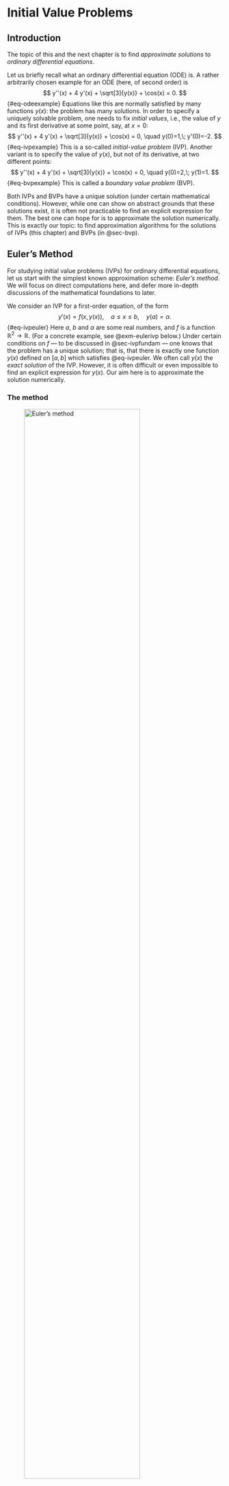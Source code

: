 # Initial Value Problems {#sec-ivp}

## Introduction {#sec-ivpintro}

The topic of this and the next chapter is to find *approximate
solutions* to *ordinary differential equations*.

Let us briefly recall what an ordinary differential equation (ODE) is. A
rather arbitrarily chosen example for an ODE (here, of second order) is
$$
y''(x) +  4 y'(x) + \sqrt[3]{y(x)} + \cos(x) = 0.
$$ {#eq-odeexample}
Equations like
this are normally satisfied by many functions $y(x)$: the problem has
many solutions. In order to specify a uniquely solvable problem, one
needs to fix *initial values*, i.e., the value of $y$ and its first
derivative at some point, say, at $x=0$:
$$
y''(x) +  4 y'(x) + \sqrt[3]{y(x)} + \cos(x) = 0, \quad y(0)=1,\; y'(0)=-2.
$$ {#eq-ivpexample}
This is a so-called *initial-value problem* (IVP). Another variant is to
specify the value of $y(x)$, but not of its derivative, at two different
points:
$$
y''(x) +  4 y'(x) + \sqrt[3]{y(x)} + \cos(x) = 0, \quad y(0)=2,\; y(1)=1.
$$ {#eq-bvpexample}
This is called a *boundary value problem* (BVP).

Both IVPs and BVPs have a unique solution (under certain mathematical
conditions). However, while one can show on abstract grounds that these
solutions exist, it is often not practicable to find an explicit
expression for them. The best one can hope for is to approximate the
solution numerically. This is exactly our topic: to find approximation
algorithms for the solutions of IVPs (this chapter) and BVPs (in @sec-bvp).

## Euler's Method {#sec-euler}

For studying initial value problems (IVPs) for ordinary differential
equations, let us start with the
simplest known approximation scheme: *Euler's method*. We will focus on
direct computations here, and defer more in-depth discussions of the
mathematical foundations to later.

We consider an IVP for a first-order equation, of the form
$$
 y'(x) = f(x,y(x)),  \quad a \leq x \leq b, \quad y(a) = \alpha.
$$ {#eq-ivpeuler}
Here
$a$, $b$ and $\alpha$ are some real numbers, and $f$ is a function
$\mathbb{R}^2 \to \mathbb{R}$. (For a concrete example, see
@exm-eulerivp below.) Under certain conditions on $f$
--- to be discussed in @sec-ivpfundam --- one knows that the problem has a unique
solution; that is, that there is exactly one function $y(x)$ defined on
$[a,b]$ which satisfies
@eq-ivpeuler. We often call $y(x)$ the *exact solution* of
the IVP. However, it is often difficult or even impossible to find an
explicit expression for $y(x)$. Our aim here is to approximate the
solution numerically.

### The method

![Euler's method](figures/euler.png){#fig-euler width=80%}

The idea behind Euler's method is as follows (see @fig-euler for a visualization):
We pick $N \in \mathbb{N}$, and divide the interval $[a,b]$ into $N$
subintervals of equal length, $h = (b-a)/N$. The end points of these
intervals are 
$$
x_i = a + i h, \quad i = 0,\ldots,N.
$$ {#eq-eulermesh}

[Terminology: $N$
is called the **number of steps** and $h$ is called the **step size**. The
points $x_0,\ldots,x_N\in[a,b]$ are referred to as **mesh points**.]{.aside}

We will approximate the exact solution $y$ only at the mesh points
$x_i$; that is, we are looking for numbers $w_0,\ldots,w_N$ such that
$y(x_i) \approx w_i$.

The first approximation $w_0$ is easy to choose: We know that $y$
satisfies the initial condition, $y(x_0) = y(a) = \alpha$. Thus we set
$w_0:=\alpha$; this is even exact.

For finding $w_1 \approx y(x_1)$, we use linear approximation:
$$
\begin{split}
   y(x_1) &= y(x_0+h) \approx y(x_0) + h y'(x_0) \\
   &\overset{(*)}{=} y(x_0) + h f(x_0,y(x_0)) = w_0 + hf(x_0,w_0).
\end{split}
$$ {#eq-linapprox}
For the equality $(*)$, we have used that $y$ satisfies the ODE
@eq-ivpeuler.

In the same way, we can find an approximation for $y(x_2)$:
$$
\begin{split}
   y(x_2) &= y(x_1+h) \approx y(x_1) + h y'(x_1) \\
   &\overset{(*)}{=} y(x_1) + h f(x_1,y(x_1)) \overset{(\circ)}{\approx} w_1 + hf(x_1,w_1).
\end{split}
$$ {#eq-linapprox2}
Our approximation value is $w_2 := w_1 + hf(x_1,w_1)$. Note that we have
used another approximation step $(\circ)$, using that
$y(x_1)\approx w_1$ and that $f$ is sufficiently smooth; we will come
back to this point in @sec-eulererror. We can continue the scheme for $w_3$, $w_4$,
etc.: 
$$
 w_0 := \alpha,
$$ {#eq-eulerdiff0}
$$
 w_1 := w_0 + h f(x_0,w_0),
$$ {#eq-eulerdiff1}
$$
 w_2 := w_1 + h f(x_1,w_1),
$$ {#eq-eulerdiff2}
$$
\vdots
$$
$$
 w_{i+1} := w_i + h f(x_i,w_i).
$$ {#eq-eulerdiffeq}
So the $w_i$ are defined recursively.
Eq. @eq-eulerdiffeq is called the **difference equation** of Euler's method.

::: {#exm-eulerivp}

Let us consider the IVP 
$$
  y'(x) = y(x)-x^2+1,  \quad 0 \leq x \leq 1, \quad y(0) = \frac{1}{2}.
$$ {#eq-eulerivpexample}
In this case, the exact solution can be found using an integrating factor. It is

$$
  y(x) = (x+1)^2-\frac{1}{2} e^x.
$$ {#eq-eulerexact} 
This will allow us to compare the approximation with the exact solution.
[It is generally a good idea to test one's numerical method on an example where one
already knows the exact solution]{.aside}

We choose $N=10$ steps, i.e., $h=1/10$. Here we shall only compute the
first two steps. By @eq-eulerdiff0, we certainly have
$$
x_0 = 0, \quad w_0=\frac{1}{2}.
$$ {#eq-eulerdiff0b}
This allows us to compute the approximation $w_1$ at the mesh point $x_1=1/10$, namely, by
@eq-eulerdiff1,
$$
\begin{split}
w_1&=w_0+h f(x_0,w_0)
 = w_0 + h (w_0-x_0^2+1)\\
&= \frac{1}{2} + \frac{1}{10} \left(\frac{1}{2}-0+1\right) = \frac{1}{2} + \frac{3}{20}\\
&= \frac{13}{20}.
\end{split}
$$ {#eq-eulerdiff1b}
Continuing the iteration to $x_2=2/10$, we have by @eq-eulerdiff2 that
$$
\begin{split}
  w_2&=w_1+h f(x_1,w_1)
 = w_1 + h (w_1-x_1^2+1)
 \\
 &= \frac{13}{20} + \frac{1}{10} \left(\frac{13}{20}-\left(\frac{1}{10}\right)^2+1 \right)
= \frac{13}{20} + \frac{1}{10} \cdot \frac{174}{100}\\
&= \frac{407}{500}.
\end{split}
$$ {#eq-eulerdiff2b}

Continuing further, we would obtain the values shown in @tbl-eulerapp.
The values of the exact solution @eq-eulerexact, evaluated to 9 decimals, are added for
comparison. The last column, the error bound, will be discussed shortly.

::: center

   $i$  $x_i$   $w_i$         $y(x_i)$      $|y(x_i)-w_i|$   error bound
  ----- ------- ------------- ------------- ---------------- --------------
    0   0       0.5           0.5           0                0
    1   0.1     0.65          0.657414541   0.007414541      0.0078878189
    2   0.2     0.814         0.829298621   0.015298621      0.0166052069
    3   0.3     0.9914        1.015070596   0.023670596      0.0262394106
    4   0.4     1.18154       1.214087651   0.032547651      0.0368868524
    5   0.5     1.383694      1.425639364   0.041945364      0.0486540953
    6   0.6     1.5970634     1.648940600   0.051877200      0.0616589100
    7   0.7     1.82076974    1.883123646   0.062353906      0.0760314530
    8   0.8     2.053846714   2.127229536   0.073382822      0.0919155696
    9   0.9     2.295231385   2.380198444   0.084967059      0.1094702333
   10   1.0     2.543754524   2.640859086   0.097104562      0.1288711371

  : Approximation values and errors for Euler's Method {#tbl-eulerapp}

:::

:::

### Error bounds {#sec-eulererror}

Denote the error at step $i$ of Euler's method by
$$
\varepsilon_i=y(x_i)-w_i.
$$ {#eq-eulererr}
Clearly $\varepsilon_0=0$. We can represent
$\varepsilon_1$ as follows: assuming the second derivative $y''$ exists
on $(a,b)$, we can use Taylor's theorem to give
$$
y(x_1)=y(x_0+h)=y(x_0)+hy'(x_0)+\frac{h^2y''(\xi_1)}{2}
$$ {#eq-eulertaylor}
for some
$\xi_1\in(x_0,x_1)$. Now, $y$ is a solution to the IVP so
$y(x_0)=y(a)=\alpha=w_0$ and
$y'(x_0)=f(x_0,y(x_0))=f(x_0,\alpha)=f(x_0,w_0)$ and, by definition of
$w_1$, 
$$
y(x_0)+hy'(x_0)=w_0+hf(x_0,w_0)=w_1.
$$ {#eq-eulerw1}
Substituting this gives
$$
y(x_1)=w_1+\frac{h^2y''(\xi_1)}{2}.
$$ {#eq-eulererr1}
So the error after one step can be written as 
$$
\varepsilon_1=y(x_1)-w_1=\frac{h^2y''(\xi_1)}{2}.
$$ {#eq-eulererr2}
Although we do not know what $y''(\xi_1)$ is, this does show how the
error depends on the step length: it behaves like a multiple of $h^2$.

We can now make an optimistic guess: if every step contributes a
multiple of $h^2$, then the total error at the end, after $N$ steps,
will be some multiple of $Nh^2=(Nh)h=(b-a)h$. As $h\to 0$, this tends to
zero (whatever the unknown constants are) so the approximate solution
converges to the exact solution. It turns out that this is basically
correct, although much more careful reasoning is needed, as we shall see
when we look at the error after the second step.

We can try to analyse the second step in the same way as the first step:
use Taylor's Theorem to write
$$
y(x_2)=y(x_1+h)=y(x_1)+hy'(x_1)+\frac{h^2y''(\xi_2)}{2}
$$ {#eq-eulertaylor2}
and use the
fact that $y$ is a solution of the DE to substitute
$y'(x_1)=f(x_1,y(x_1))$: 
$$
y(x_2)=y(x_1)+hf(x_1,y(x_1))+\frac{h^2y''(\xi_2)}{2}.
$$ {#eq-eulertaylor}
At this point,
things look different: in the first step, we had $y(x_0)=y(a)=\alpha$,
but here we do not have $y(x_1)=w_1$: the first step starts at
$(x_0,w_0)=(a,\alpha)$, which lies exactly on the solution curve, but
the second step starts at $(x_1,w_1)$, which does not lie on the
solution curve. However, $w_1$ is an approximation to $y(x_1)$, and we
have an expression for the error, namely $\varepsilon_1$. Substituting
$y(x_1)=w_1+\varepsilon_1$ gives
$$
y(x_2)=w_1+\varepsilon_1+hf(x_1,w_1+\varepsilon_1)+\frac{h^2y''(\xi_2)}{2}.
$$ {#eq-eulererr2}
Now, $w_1+hf(x_1,w_1+\varepsilon_1)$ is very similar to the formula for
$w_2$: the only difference is that it has $w_1+\varepsilon_1$, instead
of $w_1$. As we did for for $y(x_1)$, we can think of this as being an
approximation plus an error:
$$
\underbrace{f(x_1,w_1+\varepsilon_1)}_{\text{exact}}=\underbrace{f(x_1,w_1)}_{\text{approx}}+
\underbrace{[f(x_1,w_1+\varepsilon_1)-f(x_1,w_1)]}_{\text{error}}
$$ {#eq-eulerlipstart0}
leading to
$$
y(x_2)=\varepsilon_1+\underbrace{w_1+hf(x_1,w_1)}_{=w_2}+h[f(x_1,w_1+\varepsilon_1)-f(x_1,w_1)]\frac{h^2y''(\xi_2)}{2},
$$ {#eq-eulererr3}
which, as intended, forces $w_2$ to appear:
$$
y(x_2)=\varepsilon_1+w_2+h[f(x_1,w_1+\varepsilon_1)-f(x_1,w_1)]+\frac{h^2y''(\xi_2)}{2}.
$$ {#eq-eulererr4}
Subtracting $w_2$ from both sides gives
$$
\varepsilon_2=\varepsilon_1+h[f(x_1,w_1+\varepsilon_1)-f(x_1,w_1)]+\frac{h^2y''(\xi_2)}{2}.
$$ {#eq-eulererr5}
This describes the error at step 2 as the sum of three terms which can
be thought of as:

-   $\varepsilon_1$, the error carried forward from step 1;

-   $h[f(x_1,w_1+\varepsilon_1)-f(x_1,w_1)]$, the error caused by
    starting at $(x_1,w_1)$, which is not on the solution curve;

-   $h^2y''(\xi_2)/2$, the error built into Euler's method by the
    approximation $y(x+h)\approx y(x)+hy'(x)$.

This analysis works for every step: we have
$$
\varepsilon_{i+1}=\varepsilon_i+h[f(x_i,w_i+\varepsilon_i)-f(x_i,w_i)]+\frac{h^2y''(\xi_{i+1})}{2},
$$ {#eq-eulererr6}
where $\xi_{i+1}\in(x_i,x_{i+1})$. This is a recurrence relation for $\varepsilon_i$,
and $\varepsilon_0=0$. Now, we need to ask how large the different
contributions can be. For the truncation error inherent in Euler's
method, we simply assume that there is a constant $M$ such that
$|y''(x)|\leq M$ for all $x\in[a,b]$. For the error associated with
starting away from the solution curve, we use Taylor's Theorem yet again:
assuming $f$ is differentiable in the second variable, we can write
$$
f(x_i,w_i+\varepsilon_i)-f(x_i,w_i)=\varepsilon_i\frac{\partial}{\partial z}f(x_i,z)\bigg|_{z=\eta_i}
$$ {#eq-eulerlipstart}
for some $\eta_i\in(w_i,w_i+\varepsilon_i)$. 
We now make the assumption that there is a constant $L$ such that
$$
\left|\frac{\partial}{\partial z}f(x,z)\right|\leq L
$$ {#eq-ldef}
for all $x\in[a,b]$ and all $z$. This leads to
$$
|h[f(x_i,w_i+\varepsilon_i)-f(x_i,w_i)]|=h|f(x_i,w_i+\varepsilon_i)-f(x_i,w_i)|\leq hL|\varepsilon_i|.
$$ {#eq-eulerlip}
Using the triangle inequality on the formula for $\varepsilon_{i+1}$, we have
$$
\begin{split}
|\varepsilon_{i+1}|&\leq|\varepsilon_i|+Lh|\varepsilon_i|+\frac{Mh^2}{2}=(1+Lh)|\varepsilon_i|+\frac{Mh^2}{2}\\
&=(1+Lh)|\varepsilon_i|+h\tau(h),
\end{split}
$$ {#eq-eulererr7}
where $\tau(h)=Mh/2$ (this is just a convenient abbreviation, which
makes the final answer look tidy). We can apply this estimate
repeatedly, starting off with $\varepsilon_0=0$, to find an estimate for
the error after any number of steps. 
$$
\begin{aligned}
|\varepsilon_0| &= 0 \\
|\varepsilon_1| &\leq h\tau(h) \\
|\varepsilon_2| &\leq (1+Lh)|\varepsilon_1|+h\tau(h) \\
         &\leq [(1+Lh)+1]h\tau(h) \\
|\varepsilon_3| &\leq (1+Lh)|\varepsilon_2|+h\tau(h) \\
         &\leq [(1+Lh)^2+(1+Lh)+1]h\tau(h) \\
         &\vdots \\
|\varepsilon_n| &\leq [(1+Lh)^{n-1}+(1+Lh)^{n-2}+\dots+1]h\tau(h).
\end{aligned}
$$ {#eq-eulererr8}
This final formula can be proved by induction. This is a
geometric sum, so we can use the standard formula to give for
$1\leq n\leq N$
$$
|\varepsilon_n|\leq h\tau(h)\sum_{i=0}^{n-1}(1+Lh)^i=h\tau(h)\frac{(1+Lh)^n-1}{Lh}
$$ {#eq-eulererr9}
and the $h$ terms in the numerator and denominator cancel (this is why
the abbreviated the Taylor's Theorem estimate as $h\tau(h)$). The
dependency on $n$ is awkward here, so we use the fact that $1+x\leq e^x$
for all $x$ to replace $1+Lh$ by $e^{Lh}$:
$$
|\varepsilon_n|\leq\frac{\tau(h)}{L}(e^{Lhn}-1)''
$$ {#eq-eulererr10}
Now, $hn$ is the
distance from $x_0=a$ to $x_n$, so
$$
|\varepsilon_n|\leq\frac{\tau(h)}{L}(e^{L(x_n-a)}-1).
$$ {#eq-eulererr11}
The RHS increases exponentially as $x_n$ increases, with the maximum value at $x_n=b$, 
so we can finally conclude that
$$
|\varepsilon_N|\leq\frac{\tau(h)}{L}(e^{L(x_n-a)}-1)\leq\frac{\tau(h)}{L}(e^{L(b-a)}-1).
$$ {#eq-eulergloberr}

In all cases, we see that the error is bounded above by a multiple of
$\tau(h)$, which is itself a multiple of $h$ (because $\tau(h)=Mh/2$). The
multiplier depends on the width of the interval on which we solve the
equation but, crucially, if we fix the interval then the multiplier does not change
as we decrease the step size. The error therefore tends to zero as
$h\to 0$ (equivalently, as $N\to\infty$), so the approximate solution
converges to the exact solution.

::: {#exm-errorbounds}

### Example for error bounds

Let us reconsider @exm-eulerivp, with $f(x,y)= y-x^2+1$, and compute
the error bounds. We have $\partial f / \partial y = 1$, so we have
$L=1$ -- see @eq-ldef. For the constant $M$, we use the fact that we know
the exact solution: $y(x)=(x+1)^2-e^x/2$. This gives us
$y''(x)=2-e^x/2$, which, on the interval $[0,1]$, is bounded by $3/2$
(its value at $0$). So $M = 3/2$. Inserting, this gives us
$$
|y(x_i)-w_i| \leq \frac{3}{40} \big( e^{(x_i-a)} - 1 \big).
$$
These
bounds are included in @tbl-eulerapp. You can see that the actual errors are indeed
below the bounds, but not very much, particularly for small $x$.

:::

Of course, using the exact solution in the error bounds can be
considered "cheating" to some extent, since the exact solution of the
ODE is in general unknown. There are methods for obtaining estimates for
the constant $M$ even if $y(x)$ is not explicitly known, but we will not
discuss them at this point.

<!---

### Local truncation error

We see from @tbl-eulerapp that the $w_i$ approximate the exact solution
quite reasonably in our example, though the error grows as $i$
increases. We will now try to obtain theoretical bounds on the
approximation error, and thus see how fast the method must converge.

The approximation error builds up with each step of the computation. Let
us first, for fixed $i\in\{0,\ldots,N-1\}$, have a look at the error
that we make in step $i+1$ (when we compute $w_{i+1}$ from $w_i$). For
simplification, suppose for a moment that the approximation value $w_i$
was actually *exact:* $y(x_i)=w_i$. Under this assumption, we have
$$
y(x_{i+1})-w_{i+1} = y(x_{i+1}) - w_i - h f(x_i,w_i)
  = y(x_{i+1}) - y(x_i) - h f(x_i,y(x_i)).
$$
Of course, the assumption
$y(x_i)=w_i$ is *not* exactly true, in general. However, one takes this
as a motivation to define the *local truncation error* of the Euler
method: 
$$
 \tau_{i+1} := \frac{1}{h} \Big\lvert y(x_{i+1}) - y(x_i) - h f\big(x_i,y(x_i)\big) \Big\rvert.
$$ {#eq-lteeuler}

We will see the use of this expression later. Let us try to find an
estimate for it.

To that end, we analyze the "linear approximation" of
Eq. @eq-linapprox a bit more in detail. We suppose that the
exact solution $y(x)$ is twice differentiable. Then, we expand it in a
Taylor expansion at the point $x_i$, 
$$
   y(x_{i+1}) = y(x_i) + h y'(x_i) + \frac{1}{2} h^2  y''(\xi)
$$ {#eq-eulertaylor}
 where
$\xi \in [x_i,x_{i+1}]$ is some intermediate point. Using
$y'(x_i) = f(x_i,y(x_i))$, and inserting into
@eq-lteeuler, we have
$$
\tau_{i+1} = \frac{1}{h} \cdot \frac{1}{2} h^2  \big\lvert y''(\xi) \big\rvert.
$$
Thus, 
$$
 \tau_{i+1} \leq \frac{h}{2} \sup_{x \in [a,b]}\big\lvert y''(x) \big\rvert.
$$ {#eq-lteest}

This is a rather simple estimate for the local truncation error. It is
proportional to $h$; one says that the Euler method is *of order O(h)*.
It may seem a bit hard to apply, since $y''(x)$ is in general unknown.
See however below.

### Global error

Let us now see how we can find an estimate for the *global error*,
$$
\epsilon_i := \lvert y(x_{i})-w_i  \rvert.
$$
For this, we try to find
a recursion relation, i.e., an estimate of $\epsilon_{i+1}$ in terms of
$\epsilon_i$. The triangle inequality yields, 
$$
\begin{aligned}
  \epsilon_{i+1} &= \lvert y(x_{i+1})-w_{i+1} - y(x_{i}) + w_i + y(x_i) - w_i \rvert \\
& \leq \lvert y(x_{i+1})-w_{i+1} - y(x_{i}) + w_i  \rvert
  + \lvert y(x_i) - w_i  \rvert \\
& = \lvert y(x_{i+1})-w_{i+1} - y(x_{i}) + w_i  \rvert
  + \epsilon_i.
\end{aligned}
$$
We want to relate this to the local truncation error
@eq-lteeuler. In fact, another application of the triangle
inequality gives 
$$
  + \epsilon_i + h \tau_{i+1}.
$$ {#eq-eulerlipstart}
 Using the difference equation
@eq-eulerdiffeq -- which defined the approximation values
$w_i$ --, we obtain
$$
\epsilon_{i+1} \leq  \epsilon_i + h \tau_{i+1} + h \lvert f(x_{i},y(x_i))-f(x_i,w_i)  \rvert.
$$
For handling the rightmost term, we apply Taylor's theorem to the
function $f$ with respect to the second variable:
$$
f(x_{i},y(x_i))-f(x_i,w_i) = (y(x_i)-w_i) \frac{\partial f}{\partial y}(x_i,\eta_i)
$$
with some $\eta_i\in\mathbb{R}$. This finally gives

$$
   = (1+hL) \epsilon_i + h \tau,
$$ {#eq-epsrecur}
 where 
$$
\quad \tau := \max_i \tau_i .
$$
 (We assume here that
$\partial f  / \partial y$ is a bounded function -- more on this in
@sec-onestep.) Finally, we apply the recursion relation
@eq-epsrecur iteratively, starting from the observation that
$\epsilon_0 = |\alpha-\alpha|=0$. 
$$
\begin{aligned}
 \epsilon_0 &= 0,& \\
 \epsilon_1 &\leq (1+hL) \epsilon_0  + h \tau \leq h\tau,\\
 \epsilon_2 &\leq (1+hL) \epsilon_1  + h \tau
    \leq ((1+hL)+1) h\tau,\\
 \epsilon_3 &\leq (1+hL) \epsilon_2  + h \tau
    \leq ((1+hL)^2+(1+hL)+1) h\tau,\\
& \quad \vdots\notag \\
 \epsilon_i &\leq h \tau \sum_{k=0}^{i-1} (1+hL)^k .
\end{aligned}
$$
We can simplify this expression by summing the geometric
sum: 
$$
\epsilon_i \leq h \tau \frac{(1+hL)^i-1}{(1+hL)-1}
   = \frac{\tau}{L} \big((1+hL)^i-1\big).
$$
For further simplification,
we use the inequality $1+t \leq e^t$ $(t \geq 0)$ with $t=hL$ and get
$$
\epsilon_i \leq \frac{\tau}{L} \big(e^{ihL}-1\big) =
  \frac{\tau}{L} \big(e^{(x_i-a)L}-1\big).
$$
As a last step, we insert
the estimate @eq-lteest for the local truncation error, and obtain with
$M := \sup_{x \in [a,b]} \lvert y''(x) \rvert$,

$$
  \epsilon_i \leq \frac{Mh}{2L} \big(e^{(x_i-a)L}-1\big).
$$ {#eq-eulergloberr}
This completes our estimate for the global error.

**Main message:** Because the local truncation error of the method is
$O(h)$, the global error is also $O(h)$. We will see later that this
behaviour persists for more complicated approximation schemes -- the
local truncation error determines the global error, as far as the
behaviour in $h$ is concerned. (Note however that the constants $M$ and
$L$ depend on estimates on the derivatives of $f$, which could be
large.)

--->

With the Euler method, we have an approximation algorithm for the
generic initial value problem
@eq-ivpeuler, which works for any sufficiently smooth $f$.
We have found an explicit estimate
@eq-eulergloberr for the approximation error, which in
particular shows that the approximation values converge to the exact
solution, $w_i \to y(x_i)$ as $h \to 0$.

However, the Euler method as presented here has two main shortcomings:

First, the convergence is rather slow - only of order $O(h)$. One would
need to choose the step size $h$ very small in order to arrive at a
useful approximation. Decreasing $h$ means, first of all, an increase in
computation time. But also, small values of $h$ make the difference
equation @eq-eulerdiffeq prone to roundoff errors; limits in floating
point precision limit the usable range for $h$. (For more details on the
influence of roundoff errors on the approximation result, see for
example [@Burden_Faires Theorem 5.10].)

Second, we have formulated the method for a *first-order* ODE. Most
applications, however, use higher-order ODEs (usually second-order),
systems of first-order ODEs, or indeed a combination of both. Our
approximation methods needs to be generalized to these cases in order to
be useful in practice.

Next we will introduce the generalizations needed for handling
higher-order ODEs and systems of ODEs.
In most textbooks, you will find this generalization only in later
    chapters, for example in Sec. 5.9 of [@Burden_Faires], or not at all.
    However, here I take the viewpoint that, while treating systems of
    ODEs is not really difficult, it is so important that it should be
    introduced right in the beginning!
As we shall see, this can be
boiled down to almost no more than a little change in notation.


### Systems of ODEs

A generic initial value problem for a system of $m$ first-order ODEs
would look as follows: 
$$
\begin{aligned}
 y_1\,'(x) &= f_1(x,y_1(x),\ldots,y_m(x)), \\
 &\vdots\\
 y_m\,'(x) &= f_m(x,y_1(x),\ldots,y_m(x)),
\end{aligned}
$$ {#eq-odesysexplicit}
for $x$ in some interval $[a,b]$, with initial values
$$
y_1(a) = \alpha_1, \ldots, y_m(a) = \alpha_m.
$$ {#eq-odesysivp}
 Here $a$, $b$, $\alpha_1,\ldots,\alpha_m$ are
given constants, and $f_1,\ldots,f_m$ are functions from
$\mathbb{R}\times \mathbb{R}^m$ to $\mathbb{R}$. The exact solution of
the system would consist of functions
$y_1,\ldots,y_m:[a,b] \to \mathbb{R}$.

The idea of handling these ODE systems mainly involves rewriting them in
a convenient way. To that end, let us introduce the vectors
$$
\begin{aligned}
  \boldsymbol{\alpha}&= \left(\alpha_1,\ldots,\alpha_m\right),\\
  \mathbf{y}&= \left(y_1,\ldots,y_m\right),
\end{aligned}
$$ {#eq-vecdef}
and the vector-valued function
$\mathbf{f}: \mathbb{R} \times \mathbb{R}^m \to \mathbb{R}^m$ given by
$$
\mathbf{f}(x,\mathbf{y}) = \left(f_1(x,y_1,\ldots,y_m), \ldots, f_m(x,y_1,\ldots,y_m)\right).
$$ {#eq-fdef}
With these, the IVP
@eq-odesysexplicit for the ODE system reads
$$
 \mathbf{y}'(x) = \mathbf{f}(x,\mathbf{y}(x)),  \quad a \leq x \leq b, \quad \mathbf{y}(a) = \boldsymbol{\alpha}.
$$ {#eq-ivpsys}

Note the formal similarity with the analogue
@eq-ivpeuler for a single ODE! Our exact solution
$\mathbf{y}$ is now a function from $[a,b]$ to $\mathbb{R}^m$.

The idea in generalizing our approximation methods to systems of ODEs is
based on this formal similarity as well. For example, the difference
equation for the "Euler method for ODE systems" reads 
$$
\begin{aligned}
   \mathbf{w}_0 &:= \boldsymbol{\alpha},\\
   \mathbf{w}_{i+1} &:= \mathbf{w}_i + h\, \mathbf{f}(x_i,\mathbf{w}_i) \quad (i=0,\ldots,N-1).
\end{aligned}
$$ {#eq-eulersys}
The approximation values $\mathbf{w}_i$ are now vectors
in $\mathbb{R}^m$. The error estimates obtained in
@sec-eulererror carry
over very directly to the case of ODE systems; more on this will follow
in later sections.

### Second-order ODEs

In applications, one often meets second-order ODEs. Initial value
problems for them can be defined as follows: 
$$
 y'' (x) = f(x,y(x),y'(x)),  \quad a \leq x \leq b, \quad y(a) = \alpha, \, y'(a)=\alpha'.
$$ {#eq-ivpsecond}

Note that we need to specify an additional initial value
$\alpha'\in\mathbb{R}$ for the first derivative.

Fortunately, these can be rewritten into an equivalent system of
first-order ODEs, so that they are --- for our purposes --- not really
different from what was discussed above. Namely, we substitute $y$ and
$y'$ with the components of a 2-vector $\mathbf{u}$: We set
$u_1 = y$, $u_2=y'$.

More formally, this works as follows. Given a solution $y(x)$ of
@eq-ivpsecond, we set 
$$
   \mathbf{g}(x,\mathbf{u}) := \big(u_2, f(x,u_1,u_2)\big).
$$ {#eq-secondsubs}

It is then easy to check that $\mathbf{u}(x)$ is a solution of the IVP

$$
 \mathbf{u}' = \mathbf{g}(x,\mathbf{u}),  \quad a \leq x \leq b, \quad \mathbf{u}(a) = \boldsymbol{\beta}.
$$ {#eq-ivpu}

On the other hand, given a solution $\mathbf{u}(x)$ of
@eq-ivpu, we
set $y(x):=u_1(x)$, $\alpha := \beta_1$,
$\alpha' := \beta_2$ and obtain a solution of
@eq-ivpsecond. In this sense,
@eq-ivpsecond and
@eq-ivpu are
equivalent; and for the purpose of developing numerical methods, it is
sufficient if we consider the first-order system
@eq-ivpu.

::: {#exm-secondorder}

### Example of a second-order ODE

Let us illustrate the substitution process in an example. Consider the
IVP for a second-order ODE, 
$$
\begin{split}
 &y''(x) = y'(x)\cos(x) +2 y(x),\quad 0 \leq x \leq 1, \\
 &y(0) = 2, \, y'(0)=-3.
\end{split}
$$ {#eq-ivp2ex}

So, $f(x,y,y')=y'\cos(x) +2 y$ in the present case. Using the 
rules in @eq-secondsubs, we obtain an equivalent IVP for a system of
two first-order equations:
$$
\mathbf{u}'(x) = \begin{pmatrix} 
        u_2(x) \\ u_2(x)\cos(x) +2 u_1(x)           
        \end{pmatrix},
\quad 0 \leq x \leq 1, \quad \mathbf{u}(0) = \begin{pmatrix} 
        \vphantom{-}2 \\ -3
        \end{pmatrix}.
$$
Once we have found an (approximate) solution
for this system, we would set $y(x):=u_1(x)$ and obtain an
(approximate) solution of
@eq-ivp2ex.

:::


With similar methods, one can rewrite third-order, fourth-order, etc.
ODEs as systems of first-order ODEs. Equally, *systems* of higher-order
ODEs can be transformed into systems of first-order ODEs by
appropriate substitutions.
For example, systems of second-order ODEs are very common in
Newtonian Mechanics: $N$ particles moving in three-dimensional space
are modelled using a system of $3N$ coupled second-order ODEs, which can
be transformed into a system of $6N$ coupled first-order ODEs. 

Thus, the most general case of IVP that we need to consider is given by
@eq-ivpsys. In the following, we will formulate all our
approximation methods for this case.

## Fundamentals {#sec-ivpfundam}

We will now take a step back, and revisit the theory of initial value
problems for ODEs and their numerical treatment from a more general
perspective. In doing so, we will always consider initial value problems
for systems of (first-order) ODEs, in the form
@eq-ivpsys. This means that we will make extensive use of
techniques from Vector Calculus.

### Vectors and matrices



In order to describe numerical approximations of vectors, we will need a
notion of distance between two vectors. Throughout this part of the
course, we do not use the Euclidean norm for this purpose, but the
*maximum norm* or *$\ell_\infty$ norm*, which is given by

$$
 \lVert \mathbf{v} \rVert_\infty := \max_{1\leq i \leq m}\vert v_{i}\vert.
$$ {#eq-vectornorm}

From now on, we will just write $\lVert \mathbf{v} \rVert$ instead of
$\lVert \mathbf{v} \rVert_\infty$.

We also need a corresponding norm for matrices
$\mathbf{A}\in\mathcal{M}(m,m)$. 

### Calculus in several variables

We will also need to work with functions that depend on vectors, and
with vector-valued functions. For a review of the techniques of Calculus
in several variables, see for example [@Thomas:2010 Ch. 14] or
[@Stewart:1991 Ch. 15]. We give a very brief review here, in our
notation.

Let $f$ be a function from $\mathbb{R}^m$ to $\mathbb{R}$ (a function of
$m$ variables). Instead of derivatives of functions of a single
variable, one can consider *partial derivatives* of $f$, denoted as
$$
\frac{\partial f}{\partial x_j}(\mathbf{x}) = \frac{d}{dt} f(x_1, \ldots, x_j+t, \ldots,  x_m) \Big\vert_{t=0},
$$
and higher order partial derivatives accordingly. If $\mathbf{f}$ is a
vector-valued function, that is,
$\mathbf{f}: \mathbb{R}^m \to \mathbb{R}^k$, then all partial
derivatives are vector-valued as well (each component is
differentiated). All first derivatives of such a function can
conveniently be combined into an $k\times m$ matrix,
$$
\frac{\partial \mathbf{f}}{\partial \mathbf{x}} =  \begin{pmatrix}
        \frac{\partial f_1}{\partial x_1} &\cdots& \frac{\partial f_1}{\partial x_m} \\
         \vdots & & \vdots \\
        \frac{\partial f ^{(k)}}{\partial x_1} &\cdots& \frac{\partial f ^{(k)}}{\partial x_m} 
       \end{pmatrix}
$$
The multi-dimensional chain rule can be expressed
quite easily in this formalism: if $\mathbf{f}$ and $\mathbf{g}$ are
vector-valued mappings such that
$\mathbf{g}\circ \mathbf{f}: \mathbf{x}\mapsto \mathbf{g}(\mathbf{f}(\mathbf{x}))$
is defined (i.e. the range of $\mathbf{f}$ matches the domain of
$\mathbf{g}$) then the derivative of $\mathbf{g}\circ \mathbf{f}$ is
given by
$$
\frac{\partial (\mathbf{g}\circ \mathbf{f})}{\partial \mathbf{x}} 
=  \frac{\partial \mathbf{g}}{\partial \mathbf{y}} \cdot \frac{\partial \mathbf{f}}{\partial \mathbf{x}}  .
$$
where $\cdot$ represents matrix multiplication. Higher-order derivatives
can be treated in a similar, though somewhat more complicated matrix
formalism.

Also, a generalization of Taylor's theorem holds for functions of
several variables. This is summarized in @sec-taylorthm.

### ODEs

We now treat initial value problems for ODEs in our vector formalism. In
a first reading, it is always a useful exercise to reduce our statements
to the case of one ODE ($m=1$), in which case the computations become
more elementary. In this case, we can simply replace $\mathbf{y}$ with a
scalar function $y$, the initial value vector $\boldsymbol{\alpha}$ with
a number $\alpha$, the norm $\lVert  \, \cdot \,  \rVert$ with the
absolute value $\lvert \, \cdot \, \rvert$, and so forth.

Let us first define formally what we mean by a solution of an initial value problem.

::: {#def-ivp}
Let $m \in \mathbb{N}$, $a<b \in \mathbb{R}$,
$\boldsymbol{\alpha}\in \mathbb{R}^m$, and
$\mathbf{f}: [a,b]\times \mathbb{R}^m \to \mathbb{R}^m$. We say that a
function
$\mathbf{y}\in\mathcal{C}^1([a,b],\mathbb{R}^m)$ is a
**solution of the initial value problem (IVP)**
$$
 \mathbf{y}' = \mathbf{f}(x,\mathbf{y}),  \quad a \leq x \leq b, \quad \mathbf{y}(a) = \boldsymbol{\alpha}
$$ {#eq-ivpformaldef}

if for all $x \in [a,b]$,
$$
\mathbf{y}'(x) = \mathbf{f}(x,\mathbf{y}(x)) \quad \text{and}  \quad \mathbf{y}(a)=\boldsymbol{\alpha}.
$$ {#eq-ivpformaldef2}

:::

Our first question is when such an IVP has a unique solution (so that we
can reasonably search for a numerical approximation of it). The key
condition involved here is the so-called *Lipschitz condition*.

::: {#def-lipcond}
We say that
$\mathbf{f}:[a,b]\times \mathbb{R}^m \to \mathbb{R}^m$ satisfies a
**Lipschitz condition** if there is a constant $L>0$ such that for all
$x \in [a,b]$ and $\mathbf{y},\hat{\mathbf{y}}\in\mathbb{R}^m$,

$$
  \lVert  \mathbf{f}(x,\mathbf{y}) - \mathbf{f}(x,\hat{\mathbf{y}})  \rVert \leq L \| \mathbf{y}-\hat{\mathbf{y}}\|.
$$ {#eq-lipschitzdef}
The constant $L$ above is called a **Lipschitz constant**. 

:::

The Lipschitz
condition is in a sense an intermediate concept between continuity and
differentiability. Often, we can use a simple criterion to check it ---
in fact, we already have, in the definition of the constant $L$ in the
error analysis of Euler's method in one variable.

::: {#lem-lipderiv}
If $\partial \mathbf{f}/ \partial \mathbf{y}$ exists and
is bounded, then $\mathbf{f}$ satisfies a Lipschitz condition with
Lipschitz constant 
$$
 L = \sup\left\{ \Big\lVert \frac{\partial \mathbf{f}}{\partial \mathbf{y}} (x,\mathbf{y}) \Big\rVert  : x \in [a,b], \mathbf{y}\in \mathbb{R}^m \right\}.
$$ {#eq-lipschitzderiv}
:::

Note here that $\partial \mathbf{f}/ \partial \mathbf{y}$ is an
$m \times m$ *matrix*! Again, you may first want to consider the case
$m=1$.

::: {.proof}
Given $x \in [a,b]$,
$\mathbf{y},\hat{\mathbf{y}}\in \mathbb{R}^m$, and
$j \in \{1,\ldots, m\}$, consider the function $g:[0,1]\to\mathbb{R}$
defined by $g(t)=f_j((1-t)\hat{\mathbf{y}}+t\mathbf{y})$, so
$g(0)=\hat{\mathbf{y}}$ and $g(1)=\mathbf{y}$, and apply the scalar MVT
to give $\mathbf{y}-\hat{\mathbf{y}}=g(1)-g(0)=g'(t_0)$ for some
$t_0\in(0,1)$; now, using the chain rule,
$$
\begin{split}
g'(t)&=\frac{\partial f_j}{ \partial \mathbf{y}}(x,(1-t)\hat{\mathbf{y}}+t\mathbf{y})\cdot\frac{d}{dt}((1-t)\hat{\mathbf{y}}+t\mathbf{y})\\
&=\frac{\partial f_j}{ \partial \mathbf{y}}(x,(1-t)\hat{\mathbf{y}}+t\mathbf{y})\cdot(\mathbf{y}-\hat{\mathbf{y}}).
\end{split}
$$
Combining these gives us
$$
f_j(x,\mathbf{y}) - f_j(x,\hat{\mathbf{y}}) = 
\frac{\partial f_j}{ \partial \mathbf{y}}(x,\boldsymbol{\eta}) \cdot (\mathbf{y}-\hat{\mathbf{y}})
$$
where $\boldsymbol{\eta}=(1-t_0)\hat{\mathbf{y}}+t_0\mathbf{y}$.
Using the property of the vector norm of the scalar product (see @def-vecnorm) we find
$$
| f_j(x,\mathbf{y}) - f_j(x,\hat{\mathbf{y}}) | \leq  
   \Big\lVert \frac{\partial f_j}{ \partial \mathbf{y}} (x,\boldsymbol{\eta}) \Big\rVert
\, \| \mathbf{y}-\hat{\mathbf{y}}\|
    \leq L \| \mathbf{y}-\hat{\mathbf{y}}\|
$$
with $L$ as in
@eq-lipschitzderiv. Taking the maximum over $j$ implies the
result. ◻
:::

Why do we consider this kind of condition? Because the Lipschitz
condition is the essential ingredient for the well-definedness of the
initial value problem. Namely, one has:

::: {#thm-ivpunique}
Let
$\mathbf{f}: [a,b]\times \mathbb{R}^m \to \mathbb{R}^m$ be continuous
and satisfy a Lipschitz condition. Then, for any
$\boldsymbol{\alpha}\in \mathbb{R}^m$, the initial value problem
@eq-ivpformaldef has a unique solution $\mathbf{y}$.
:::

This theorem is given here without proof. (It is one of the central
theorems in the theory of ordinary differential equations. See
[@Burden_Faires Theorem 5.17] for references.)

The Lipschitz condition is not only relevant for the abstract existence
of a solution. Recalling
Eqs. @eq-eulerlipstart--@eq-ldef, we see that it also enters our error estimates for
numeric approximations. We will analyse this in more detail later.

Let us discuss a few examples for $m=1$, on the interval $[a,b]=[0,2]$.

::: {#exm-unique}
### Unique solution 
Let us recall the example
@eq-eulerivpexample, with $f(x,y)=y-x^2+1$. This function is
certainly continuous in both variables, and differentiable in $y$. We
have $\partial f(x,y) / \partial y = 1$; in particular, the derivative
is bounded. By @lem-lipderiv, we have a Lipschitz constant $L=1$ and thus,
by @thm-ivpunique, a unique solution of the IVP. In fact, for
the initial condition $y(0)=1/2$, the solution is given in
@eq-eulerexact.
:::

::: {#exm-nosolution}
### No solution 
Consider $f(x,y)=y^2+1$. Again, the
function is continuous and differentiable. However,
$\partial f(x,y) / \partial y = 2y$ is unbounded, so
@lem-lipderiv
cannot be applied. Actually, we can explicitly see that $f$ does *not*
satisfy a Lipschitz condition. Namely, if it did, then the quotient
$$
\frac{|f(x,y)-f(x,\hat{y})|}{|y-\hat{y}|}         \quad (\text{for }x \in [0,2],\; y \neq \hat{y} \in \mathbb{R})
$$
would be bounded (by the Lipschitz constant $L$). However, in our case,
set $\hat{y}=0$; then 
$$
\frac{|f(x,y)-f(x,\hat{y})|}{|y-\hat{y}|} 
= \frac{|y^2 +1-1|}{|y|} = |y|
$$
which is *not* bounded. So $f$ cannot
satisfy a Lipschitz condition.

Hence, for the corresponding initial value problem,
$$
y' = y^2+1,  \quad 0 \leq x \leq 2, \quad y(0) = 0,
$$
the existence
and uniqueness result @thm-ivpunique does not apply. In fact, a solution for
small $x$ is given by 
$$
y(x) = \tan(x),
$$
but this solution does *not*
exist for all $x \in [0,2]$.

The problem here is that $\partial f(x,y) / \partial y$ is unbounded as
$y$ grows large. One can still control IVPs of this kind, using
so-called *local Lipschitz conditions*, where the estimate
@eq-lipschitzdef is required to hold only for
$(x,\mathbf{y}),(x,\hat{\mathbf{y}})\in \mathcal{D}$ with $\mathcal{D}$
any fixed compact set, and the Lipschitz constant $L$ is allowed to
depend on $\mathcal{D}$. Our numerical methods will still be applicable
in this case, as long as we do not approach the possible singularities of
the solution too closely. However, the formalism becomes much more
complicated, and we do not treat these cases explicitly here.
:::

::: {#exm-nonunique}
### Non-unique solution
Consider $f(x,y)=\sqrt[3]{y}$.
While $f$ is continuous, the partial derivative
$\partial f(x,y) / \partial y$ does *not exist* at $y=0$, so again,
@lem-lipderiv
cannot be applied. Indeed, set $\hat{y}=0$, then
$$
\frac{|f(x,y)-f(x,\hat{y})|}{|y-\hat{y}|} 
= \frac{|y|^{1/3}}{|y|} = |y|^{-2/3}
$$
which is unbounded near $y=0$. So
$f$ does not satisfy a Lipschitz condition, and we are not guaranteed a
unique solution of the IVP 
$$
 y' = \sqrt[3]{y},  \quad 0 \leq x \leq 2, \quad y(0) = 0.
$$ {#eq-badivp}
 In fact,
this IVP has at least *three* solutions:
$$
y(x)= \Big(\frac{2x}{3}\Big)^{3/2},\quad 
 y(x)= -\Big(\frac{2x}{3}\Big)^{3/2},\quad 
 y(x) = 0.
$$

This case is, in a sense, worse than the other examples above. Running
our numerical methods for the IVP
@eq-badivp is likely to give unpredictable results; even a
small rounding error might cause us to "switch" between the different
solutions of the IVP.
:::

## One-Step Difference Methods {#sec-onestep}

We now return to the initial value problem
@eq-ivpformaldef:
$$
\mathbf{y}'(x) = \mathbf{f}(x,\mathbf{y}(x)),  \quad a \leq x \leq b, \quad \mathbf{y}(a) = \boldsymbol{\alpha}.
$$
As in Euler's method, we use equally-spaced mesh points $x_0,\ldots,x_N$
in the interval $[a,b]$, with a uniform step size $h=(b-a)/N$, so
$x_i=a+ih$, and we seek approximate values
$\mathbf{w}_i\in\mathbb{R}^m$, with
$\mathbf{w}_i\approx\mathbf{y}(x_i)$.

Euler's method was based on the Taylor expansion
$$
\underbrace{y(x+h)}_\text{exact}=\underbrace{y(x)+hy'(x)}_{\text{approx}}+\underbrace{\frac{h^2}{2}y''(\xi)}_{\text{error}}.
$$
Any other formula of this type can be used to define a similar method
and, if the error term is smaller than the one in Euler's method, should
lead to smaller errors in the approximate solution. In complete
generality, and for vectors instead of scalars, we consider a formula
$$
\mathbf{y}(x+h)=\mathbf{y}(x)+h\boldsymbol{\phi}(x,\mathbf{y}(x),h)+\text{error}
$$
All the higher-order Taylor approximations fit in to this framework, as
do the important Runge-Kutta methods described below. This leads to the
general single-step method 
$$
\begin{aligned}
  \mathbf{w}_0 &:= \mathbf{\alpha},
\\
  \mathbf{w}_{i+1} &:= \mathbf{w}_i + h \boldsymbol{\phi}(x_i,\mathbf{w}_i,h).
\end{aligned}
$$ {#eq-onestepdef}
Introducing some notation for the error, we write
$$
\mathbf{y}(x_{i+1})=\mathbf{y}(x_i)+h\boldsymbol{\phi}(x_i,\mathbf{y}(x_i),h)+h\boldsymbol{\tau}_{i+1}(h)
$$
where $\boldsymbol{\tau}_{i+1}(h)$, the *local truncation error*, is
defined by 
$$
\boldsymbol{\tau}_{i+1}(h)=\frac{1}{h}\left[\mathbf{y}(x_{i+1})-\mathbf{y}(x_i)-h\boldsymbol{\phi}(x_i,\mathbf{y}(x_i),h)\right]
$$ {#eq-lteonestep}

In terms of the numerical method, this is the error that would occur at
step $i+1$ if we started on the exact solution curve, divided by the
step size. We assume we have an upper bound $\tau(h)$ such that, for
some $h_0>0$, 
$$
\|\boldsymbol{\tau}_i(h)\|\leq\tau(h)
$$
for all
$i\in\{0,\ldots,N\}$ and all $h\in(0,h_0]$. For the method to be useful,
we must have $\tau(h)\to 0$ as $h\to 0+$; in Euler's method,
$\tau(h)=Mh/2$ but in other methods $\tau(h)$ is much smaller than this:
typically $\tau(h)=O(h^n)$ as $h\to 0+$ for some $n>1$. We also assume
the existence of a Lipschitz constant $L$ such that
$$
\|\boldsymbol{\phi}(x, \mathbf{y}, h)-\boldsymbol{\phi}(x, \hat{\mathbf{y}}, h)|\leq L\|\mathbf{y}-\hat{\mathbf{y}}\|
$$
for all $x\in[a,b]$, for all
$\mathbf{y},\hat{\mathbf{y}}\in\mathbb{R}^m$ and all $h\in(0,h_0]$ (this
replaces the second use of Taylor's Theorem in the analysis of Euler's
method; looking back at that calculation, the Lipschitz constant is all
that was needed). We conclude the setup by defining the actual error at
step $i$ by 
$$
\boldsymbol{\varepsilon}_i=\mathbf{y}(x_i)-\mathbf{w}_i.
$$

Under these hypotheses, we have:

::: {#thm-globalerr}
Consider an initial value problem as in
@eq-ivpformaldef, which we assume to have a solution
$\mathbf{y}$. For this IVP, consider the one-step difference method
described by @eq-onestepdef. Then,
$$
\lVert \mathbf{y}(x_i) - \mathbf{w}_i \rVert \leq \frac{\tau(h)}{L} \big(e^{L(x_i-a)}-1\big)
 \quad \text{for all } h\in(0,h_0], \; i \in \{0,\ldots,N\}.
$$

:::

::: {.proof}
We establish this in much the same way as we did the corresponding
result for Euler's method. Starting with the Taylor-like formula for
$\mathbf{y}(x_{i+1})$ in terms of $\mathbf{y}(x_i)$, $\boldsymbol{\phi}$
and $\boldsymbol{\tau}_{i+1}$, we have: 
$$
\begin{aligned}
\mathbf{y}(x_{i+1}) &= \mathbf{y}(x_i+h) \\
             &= \mathbf{y}(x_i)+h\boldsymbol{\phi}(x_i,\mathbf{y}(x_i),h)+h\boldsymbol{\tau}_{i+1}(h) \\
             &= \boldsymbol{\varepsilon}_i+\underbrace{\mathbf{w}_i+h\boldsymbol{\phi}(x_i,\mathbf{w}_i,h)}_{=\mathbf{w}_{i+1}}+h[\boldsymbol{\phi}(x_i,\mathbf{y}(x_i),h)-\boldsymbol{\phi}(x_i,\mathbf{w}_i,h)]+h\boldsymbol{\tau}_{i+1}(h) \\
           &= \boldsymbol{\varepsilon}_i+\mathbf{w}_{i+1}+h[\boldsymbol{\phi}(x_i,\mathbf{y}(x_i),h)-\boldsymbol{\phi}(x_i,\mathbf{w}_i,h)]+h\boldsymbol{\tau}_{i+1}(h) \\
\end{aligned}
$$
so, subtracting $\mathbf{w}_{i+1}$ from both sides,
$$
\boldsymbol{\varepsilon}_{i+1}=\boldsymbol{\varepsilon}_i+h[\boldsymbol{\phi}(x_i,\mathbf{y}(x_i),h)-\boldsymbol{\phi}(x_i,\mathbf{w}_i,h)]+h\boldsymbol{\tau}_{i+1}(h)
$$
Exactly as for Euler's method, we estimate using the triangle inequality
$$
\begin{split}
\|\boldsymbol{\varepsilon}_{i+1}\|&\leq\|\boldsymbol{\varepsilon}_i\|+h\|\boldsymbol{\phi}(x_i,\mathbf{y}(x_i),h)-\boldsymbol{\phi}(x_i,\mathbf{w}_i,h)\|+\|\boldsymbol{\tau}_{i+1}(h)\|\\
&\leq(1+hL)\|\boldsymbol{\varepsilon}_i\|+h\tau(h)
\end{split}
$$
using the Lipschitz hypothesis on $\boldsymbol{\phi}$ and the upper
bound $\tau$ for the local truncation errors. This is exactly the same
formula as for Euler, so we can read off the same answer:
$$
\|\boldsymbol{\varepsilon}_n\|\leq\frac{\tau(h)}{L}(e^{L(x_n-a)}-1)\leq\frac{\tau(h)}{L}(e^{L(b-a)}-1)
$$

:::

The main conclusion is that if we leave the integration width fixed and
decrease the step size, then the error at each point is bounded above by
a fixed multiple of $\tau(h)$: local error determines global error.

We are now aiming at refinements or modifications of Euler's Method that
are of higher order in $h$. The class we will first look at is the
so-called *one-step difference methods*.

Again, we start from the initial value problem
$$
\mathbf{y}' = \mathbf{f}(x,\mathbf{y}),  \quad a \leq x \leq b, \quad \mathbf{y}(a) = \boldsymbol{\alpha}.
$$
As before, we use equally-spaced mesh points $x_0,\ldots,x_N$ in the
interval $[a,b]$, with a uniform step size $h$. Approximation values
$\mathbf{w}_i\in\mathbb{R}^m$ for $\mathbf{y}(x_i)$ are defined
recursively by a *difference equation*, 
$$
\begin{aligned}
  \mathbf{w}_0 &:= \mathbf{\alpha},
\\
  \mathbf{w}_{i+1} &:= \mathbf{w}_i + h \boldsymbol{\phi}(x_i,\mathbf{w}_i,h).
\end{aligned}
$$
The function
$\boldsymbol{\phi}: [a,b]\times \mathbb{R}^m \times \mathbb{R}_+\to\mathbb{R}$
defines the difference method. In the case of Euler's method, we had
$\boldsymbol{\phi}(t,y,h)=f(t,y)$, but in general we will allow
$\boldsymbol{\phi}$ to depend on the step size $h$ as well. We will see
several examples of such one-step methods, with different ways of
obtaining the function $\boldsymbol{\phi}$. However, let us first look
at some general aspects.

In generalization of
Eq. @eq-lteeuler above, we define the local truncation
error
^[$\tau_{i+1}$ obviously depends on $h$. We do not show this in the
    notation, however.]
$$
  \tau_{i+1} := \frac{1}{h} \big\lVert \mathbf{y}(x_{i+1}) - \mathbf{y}(x_{i}) - h \,\boldsymbol{\phi}(x_i,\mathbf{y}(x_i),h) \big\rVert.
$$ {#eq-lteonestep}

Given a concrete function $\boldsymbol{\phi}$, we will want to obtain
upper bounds for $\tau_i$, depending on $h$. In particular, we are
interested in choices for $\boldsymbol{\phi}$ such that the bounds
behave like $O(h^n)$ with $n > 1$.

Like in the Euler method, the local truncation error determines the
global error.

::: {#thm-globalerr}
Consider an initial value problem as in
@eq-ivpformaldef, which we assume to have a unique solution
$\mathbf{y}(x)$. For this IVP, consider a one-step difference method as
in @eq-onestepdef. Let $h_0>0$ be fixed, and let
$\tau : (0,h_0] \to \mathbb{R}_+$ such that the local truncation error
of the method is bounded by
$$
\tau_{i} \leq \tau(h) \quad \text{for all } 0 < h \leq h_0, \; i \in \{1,\ldots,N\}.
$$
Suppose further that at fixed $h \in (0,h_0]$, the function
$\boldsymbol{\phi}( \, \cdot \, , \, \cdot \, ,h)$ satisfies a Lipschitz
condition, with Lipschitz constant $L$ which does not depend on $h$.
Then,
$$
\lVert \mathbf{y}(x_i) - \mathbf{w}_i \rVert \leq \frac{\tau(h)}{L} \big(e^{L(x_i-a)}-1\big)
 \quad \text{for all } 0 < h \leq h_0, \; i \in \{0,\ldots,N\}.
$$

:::

We prove this essentially by the same methods as used in
@sec-euler, but in
a somewhat cleaned-up version.

::: {.proof}
For $i \in \{0,\ldots,N\}$, define
$$
\epsilon_i := \lVert  \mathbf{y}(x_{i})-\mathbf{w}_i   \rVert.
$$
By
induction on $i$, we will prove the following estimate for $\epsilon_i$:

$$
  \epsilon_i \leq h \tau(h) \sum_{k=0}^{i-1} (1+hL)^k .
$$ {#eq-epsinduct}
 Namely, for
$i=0$ this is trivial, since $\epsilon_0=0$. Suppose now that
@eq-epsinduct is already proven for some $i$, we will prove
it for $i+1$. The triangle inequality yields
$$
\epsilon_{i+1} \leq \epsilon_i + \lVert  \mathbf{y}(x_{i+1}) - \mathbf{w}_{i+1} - \mathbf{y}(x_i) + \mathbf{w}_i  \rVert.
$$
Using the difference equation
@eq-onestepdef and again the triangle inequality, we have
$$
\epsilon_{i+1} \leq \epsilon_i + \lVert  \mathbf{y}(x_{i+1}) - \mathbf{y}(x_i) - h\boldsymbol{\phi}(x_i,\mathbf{y}(x_i),h)  \rVert
   + h \lVert  \boldsymbol{\phi}(x_i,\mathbf{y}(x_i),h) - \boldsymbol{\phi}(x_i,\mathbf{w}_i,h) \rVert.
$$
Here the second term is estimated by $h\tau(h)$, and the third term by
the Lipschitz condition:
$$
\epsilon_{i+1} \leq \epsilon_i + h \tau(h) + h L \underbrace{\lVert  \mathbf{y}(x_i)-\mathbf{w}_i \rVert}_{\epsilon_i}
   = h \tau(h) + (1+hL) \epsilon_i.
$$
We insert the induction hypothesis
@eq-epsinduct and find,
$$
\epsilon_{i+1} \leq  h \tau(h) \Big( 1 + (1+h L)\sum_{k=0}^{i-1} (1+hL)^k \Big)
 = h \tau(h) \sum_{k=0}^{i} (1+hL)^k .
$$
This proves
@eq-epsinduct.---Solving the geometric sum,
^[Just as a reminder, this is the formula
    $\sum_{k=0}^{n} r^n = (r^{n+1}-1)/(r-1)$.] 
and using $(1+t) \leq e^t$ with $t=hL$, this gives
$$
\epsilon_i \leq \frac{\tau(h)}{L} \big( (1+hL)^i-1\big) 
   \leq \frac{\tau(h)}{L} \big( e^{ihL}-1 \big)
   = \frac{\tau(h)}{L} \big( e^{L(x_i-a)}-1 \big).
$$
This is the
proposed estimate. ◻
:::

Thus, also in the general case, if the local truncation order is of
order $O(h^n)$, then the the global error is of the same order. In the
following, we will see a variety of one-step methods which aim at
achieving a low local truncation error. We will then only need to prove
an estimate for $\tau_{i}$ as defined in
@eq-lteonestep, and the behaviour of the global error with
$h$ will be under control.

## Taylor Methods

We will now see the first example of one-step difference methods (beyond
Euler's method), namely the so-called *Taylor Methods*.

The idea here is as follows. In Euler's Method, we approximated the
exact solution $y(x)$ with a linear function, as in
@eq-eulertaylor. In other words, we used a first-order
Taylor expansion. For a better approximation, we can use an $n$-th order
Taylor expansion, now for a vector-valued $\mathbf{y}(x)$:

$$
 + \frac{h^n}{n!}  \frac{ \mathrm{d}^{n} \mathbf{y} }{\mathrm{d}x^{n} }  (x_i) + \mathbf{R}_i,
$$ {#eq-ytaylorn}

where according to @thm-taylor1nd, the remainder term $\mathbf{R}_i$ is bounded
by 
$$
 \Big\lVert  \frac{ \mathrm{d}^{n+1} \mathbf{y} }{\mathrm{d}x^{n+1} }  (x) \Big\rVert.
$$ {#eq-tmremainder}

Following our approach in the Euler method, we now need to replace the
unknown exact solution $\mathbf{y}(x)$ in the right-hand side of
@eq-ytaylorn with expressions in the function $\mathbf{f}$.
Since $\mathbf{y}(x)$ solves the ODE, we can certainly write

$$
    \frac{ \mathrm{d}^{} \mathbf{y} }{\mathrm{d}x^{} } (x) = \mathbf{f}(x,\mathbf{y}(x)),
$$ {#eq-firstderivative}

To obtain the second derivative, we need to differentiate this, which
requires the use of the chain rule
At this point, we *need* to use the chain rule in several
    variables: Even if $m=1$, the function $f$ depends on two variables,
    $x$ and $y$.
One of the functions we need to
consider (the outermost function) is the mapping from $\mathbb{R}^{m+1}$
to $\mathbb{R}^m$
$$
(x,y_1,\dots,y_m\mapsto \mathbf{f}(x,\mathbf{y})
$$
The derivative of this is the $m\times(m+1)$ matrix given by

$$
\left[\frac{\partial\mathbf{f}(x,\mathbf{y})}{\partial x}, \frac{\partial\mathbf{f}(x,\mathbf{y})}{\partial \mathbf{y}}\right]
$$ {#eq-outer}

which represents the $m\times 1$ column vector
$\partial\mathbf{f}(x,\mathbf{y})/\partial x$ being concatenated
horizontally with the $m\times m$ matrix
$\partial\mathbf{f}(x,\mathbf{y})/\partial \mathbf{y}$. The other
function we need to consider (the innermost function) is the mapping
from $\mathbb{R}$ to $\mathbb{R}^{m+1}$
$$
x\mapsto[x,\mathbf{y}(x)]:=(x,y_1(x),\dots,y_m(x))
$$
whose
derivative is the $m+1$ dimensional column vector 
$$
\end{bmatrix}
$$ {#eq-inner}
 where we have substituted for $\mathbf{y}'(x)$ using the
differential equation. Here we have stacked the scalar $1$ on top of the
$m$-dimensional column vector
$\mathbf{y}'(x)=\mathbf{f}(x,\mathbf{y}(x))$.

Now, the derivative of the RHS of
@eq-firstderivative is the product of the $m\times(m+1)$
matrix @eq-outer and the $m+1$ dimensional vector
@eq-inner.
This product has the general form 
$$
\cdot
\begin{bmatrix}
C \\
D
\end{bmatrix}=A\cdot C+B\cdot D
$$
(which works for any block matrices,
provided all the sizes are compatible, i.e. provided $A\cdot C+B\cdot D$
makes sense). We need to substitute
$$
A=\frac{\partial\mathbf{f}(x,\mathbf{y})}{\partial x}; \qquad
B= \frac{\partial\mathbf{f}(x,\mathbf{y})}{\partial \mathbf{y}}; \qquad
C= 1; \qquad
D= \mathbf{f}(x,\mathbf{y}(x))
$$
which gives us

$$
 = \underbrace{ \frac{\partial \mathbf{f}}{\partial x}(x,\mathbf{y}(x)) + \frac{\partial \mathbf{f}}{\partial \mathbf{y}}\cdot \mathbf{f}(x,\mathbf{y}(x)) }_{=: \frac{ \mathrm{d}^{} \mathbf{f} }{\mathrm{d}x^{} } (x,\mathbf{y}(x))}.
$$ {#eq-ftotalcompute}

We call the right-hand side the *total derivative* of $\mathbf{f}$.

For higher derivatives, we can apply an analogous argument: We define
recursively,
$$
\frac{ \mathrm{d}^{0} \mathbf{f}(x,\mathbf{y}) }{\mathrm{d}x^{0} }  := \mathbf{f}(x,\mathbf{y}), \quad
    \frac{ \mathrm{d}^{j+1} \mathbf{f}(x,\mathbf{y}) }{\mathrm{d}x^{j+1} }  :=
 \frac{\partial}{\partial x}  \frac{ \mathrm{d}^{j} \mathbf{f}(x,\mathbf{y}) }{\mathrm{d}x^{j} } 
 + \Big( \frac{\partial}{\partial \mathbf{y}}  \frac{ \mathrm{d}^{j} \mathbf{f}(x,\mathbf{y}) }{\mathrm{d}x^{j} }  \Big) \cdot \mathbf{f}(x,\mathbf{y}).
$$
Then we know that, when evaluated on the exact solution, we have

$$
    \frac{ \mathrm{d}^{j} \mathbf{f} }{\mathrm{d}x^{j} }  (x,\mathbf{y}(x)) =  \frac{ \mathrm{d}^{j+1} \mathbf{y} }{\mathrm{d}x^{j+1} } (x,\mathbf{y}).
$$ {#eq-totaldery}

Hence, @eq-ytaylorn rewrites to 
$$
 + \mathbf{R}_i.
$$ {#eq-ftaylorn}
 This motivates us to define the *Taylor method of
order $n$* by the difference equation 
$$
\begin{aligned}
  \mathbf{w}_0 &:= \boldsymbol{\alpha},
\\
  \mathbf{w}_{i+1} &:= \mathbf{w}_{i} + h \mathbf{f}(x_i,\mathbf{w}_i)
 + \frac{h^2}{2}  \frac{ \mathrm{d}^{} \mathbf{f} }{\mathrm{d}x^{} } (x_i,\mathbf{w}_i)
 + \ldots
 + \frac{h^n}{n!}  \frac{ \mathrm{d}^{n-1} \mathbf{f} }{\mathrm{d}x^{n-1} }  (x_i,\mathbf{w}_i)
  \\
 &\hphantom{:}= \mathbf{w}_{i} + h \mathbf{T}_n(x_i,\mathbf{w}_i,h) ,
\end{aligned}
$$
where 
$$
 \mathbf{T}_n(x,\mathbf{y},h) := \sum_{j=0}^{n-1} \frac{h^{j}}{(j+1)!}  \frac{ \mathrm{d}^{j} \mathbf{f} }{\mathrm{d}x^{j} } (x,\mathbf{y}).
$$ {#eq-tndef}


We have thus defined a one-step difference method with function
$\boldsymbol{\phi}=\mathbf{T}_n$. According to
@thm-globalerr, its global error is determined by its local
truncation error, and by a Lipschitz constant for $\mathbf{T}_n$ (which
we do not consider in detail here).

::: {#thm-taylorerr}
The local truncation error of the Taylor method of order
$n$ satisfies the bound
$$
\|\boldsymbol{\tau}_{i}(h)\| \leq \frac{h^{n}}{(n+1)!} \sup_{x \in [a,b]}
 \Big\lVert   \frac{ \mathrm{d}^{n+1} \mathbf{y} }{\mathrm{d}x^{n+1} }  (x)  \Big\rVert=:\tau(h),
$$
supposing that the exact solution $\mathbf{y}(x)$ has $(n+1)$ continuous
derivatives.
:::

::: {.proof}
By definition of the local truncation error in
Eq. @eq-lteonestep, we have 
$$
\begin{aligned}
 \|\boldsymbol{\tau}_{i+1}(h)\| &= \frac{1}{h} \big\lVert  \mathbf{y}(x_{i+1}) - \mathbf{y}(x_{i}) - h \,\mathbf{T}_n(x_i,\mathbf{y}(x_i),h)  \big\rVert
\\
 &\overset{\eqref{eq:tndef}}{=} \frac{1}{h} \big\lVert  \mathbf{y}(x_{i+1}) - \mathbf{y}(x_{i})
- \sum_{j=0}^{n-1} \frac{h^{j+1}}{(j+1)!}  \frac{ \mathrm{d}^{j} \mathbf{f} }{\mathrm{d}x^{j} } (x_i,\mathbf{y}(x_i))  \big\rVert.
\end{aligned}
$$
However, comparing with
@eq-ftaylorn, this means
$$
\|\boldsymbol{\tau}_{i+1}(h)\| = \frac{1}{h} \lVert  \mathbf{R}_i  \rVert,
$$
and the proposed statement now follows from
@eq-tmremainder. ◻
:::

So, for any $n$, we get an approximation method of order $O(h^n)$. The
Taylor method of order 1 coincides with Euler's method. Thus, as a side
result, we have proved that Euler's method converges in the case of ODE
systems.

::: {#exm-eulerivpexample .example title="Euler's method for an IVP"}

Let us once again consider the example IVP
^[The same example is considered in [@Burden_Faires Sec. 5.3].] from
@eq-eulerivpexample,
$$
y'(x) = y(x)-x^2+1,  \quad 0 \leq x \leq 1, \quad y(0) = \frac{1}{2}.
$$
Thus $f(x,y)=y-x^2+1$. To set up the Taylor methods, say of order up
to 4, we need to compute the first 3 total derivatives of $f$. In our
example, this yields: 
$$
\begin{aligned}
   \frac{ \mathrm{d}^{} f(x,y) }{\mathrm{d}x^{} }  &= \frac{\partial f(x,y)}{\partial x}  +  \frac{\partial f(x,y)}{\partial y} f(x,y) = (-2x) +  1\cdot (y-x^2+1) = y-x^2-2x+1;
\\
   \frac{ \mathrm{d}^{2} f(x,y) }{\mathrm{d}x^{2} } & = \frac{\partial}{\partial x} \frac{ \mathrm{d}^{} f(x,y) }{\mathrm{d}x^{} }   + \frac{\partial}{\partial y} \frac{ \mathrm{d}^{} f(x,y) }{\mathrm{d}x^{} }   f (x,y)
  = (-2x-2) + 1 \cdot (y-x^2+1) = y-x^2-2x-1;
\\
   \frac{ \mathrm{d}^{3} f(x,y) }{\mathrm{d}x^{3} } & = \frac{\partial}{\partial x} \frac{ \mathrm{d}^{2} f(x,y) }{\mathrm{d}x^{2} }   + \frac{\partial}{\partial y} \frac{ \mathrm{d}^{2} (x,y)f }{\mathrm{d}x^{2} }   f(x,y)
  = (-2x-2) + 1 \cdot (y-x^2+1) = y-x^2-2x-1.
\end{aligned}
$$
In this simple example, we can now see that *all*
higher-order total derivatives are equal to
$\mathrm{d}^2f(x,y)/\mathrm{d}x^2$; this will not normally be true.

Our second-order Taylor function $T_2$ is then
$$
T_2(x,y,h) = f(x,y) + \frac{h}{2}  \frac{ \mathrm{d}^{} f(x,y) }{\mathrm{d}x^{} }  = (y-x^2+1) + \frac{h}{2}(y-x^2-2x+1)
  = (1+\frac{h}{2}) (y-x^2+1)-hx.
$$
The second-order Taylor method
therefore reads, 
$$
w_0 := \frac{1}{2}, \quad
w_{i+1} := w_i+hT_2(x_i,w_i,h) = w_i + (h+\frac{h^2}{2})(w_i-x_i^2+1) - h^2 x_i.
$$
Analogously, one finds after a bit of computation that 
$$
\begin{aligned}
  T_4(x,y,h) &= f(x,y) + \frac{h}{2}  \frac{ \mathrm{d}^{} f(x,y) }{\mathrm{d}x^{} } 
+ \frac{h^2}{6}  \frac{ \mathrm{d}^{2} f(x,y) }{\mathrm{d}x^{2} }  + \frac{h^3}{24}  \frac{ \mathrm{d}^{3} f(x,y) }{\mathrm{d}x^{3} } 
\\&= \Big( 1 +\frac{h}{2} + \frac{h^2}{6} + \frac{h^3}{24} \Big)(y-x^2)
+ \Big( 1 +\frac{h}{3} + \frac{h^2}{12} \Big) h x
+ \Big( 1 +\frac{h}{2} - \frac{h^2}{6} - \frac{h^3}{24} \Big).
\end{aligned}
$$

:::

### Advantages and disadvantages

We have seen that the error of the order $n$ Taylor method is $O(h^n)$.
This is much improved over the $O(h^1)$ of Euler's method. Thus, in most
situations, Taylor methods will give a much more accurate result.

However, the error estimate depends on the supremum of the $(n+1)$-th
derivative of the exact solution, and on the Lipschitz constant for
$T_n$. We do not know a priori that these are small. Usually, this
does not pose a problem in practice; we will however see some
counterexamples in @sec-stiff.

Taylor methods can be constructed for any order $n$, in a
straightforward and unique way, by computing derivatives of the function
$f$.

Still, Taylor methods are not so frequently used in practice. The main
reason for this is that they require us to compute the total derivatives
of the function $f$ explicitly. In practice, this is too cumbersome to
be done by hand. It can be achieved with symbolic differentiation
algorithms, using computer algebra packages such as Maple. However, one
would like to avoid this extra complexity. Also, it may not always be
feasible to compute the derivatives explicitly: Suppose that, in a
computer program, the function $f$ is given as a "black box" procedure
that computes (or rather approximates) the function values $f(x,y)$
numerically; how would we gain access to the derivatives of $f$?

## Runge-Kutta Methods {#sec-rk}

Runge-Kutta methods are another example of one-step difference methods;
they are very relevant in practice. They arise as modifications of the
Taylor methods discussed in the previous section. Their main advantage
is that they do *not* require us to compute derivatives of the function
$f$ explicitly.

### Motivation: The Modified Euler Method

The idea of Runge-Kutta methods is to avoid computing the total
derivatives $d^nf/dx^n$. Rather, these are replaced with *finite
difference quotients*.

Recall that, if $g$ is a twice differentiable function, then we can use
Taylor's Theorem to write 
$$
g(x+h)=g(x)+hg'(x)+O(h^2)
$$
and rearrange to
give 
$$
g'(x) = \frac{g(x+h)-g(x)}{h} + O(h).
$$
The fraction on the
r.h.s. is called a finite difference quotient. We also remark that, by
the MVT (or Taylor's Theorem) 
$$
g(x+h)=g(x)+O(h)
$$
We can replace $h$ by
$O(h^k)$ here to give 
$$
g(x+O(h^k))=g(x)+O(O(h^k))=g(x)+O(h^k)
$$ {#eq-bigOcommute}

We start with the Taylor method of order two, here for $m=1$, given by
the function 
$$
   T_2(x,y,h) = f(x,y) + \frac{h}{2}  \frac{ \mathrm{d}^{} f }{\mathrm{d}x^{} }  (x,y).
$$ {#eq-t2repeat}

We use a difference quotient to approximate the total derivative,
evaluated on the exact solution $y(x)$:
$$
\frac{ \mathrm{d}^{} f }{\mathrm{d}x^{} }  (x,y(x)) = \frac{f\big(x+h,y(x+h)\big)-f\big(x,y(x)\big)}{h} + O(h).
$$
Inside this expression, for the term $y(x+h)$, we use a Taylor
approximation: 
$$
y(x+h) = y(x) + h y'(x) + O(h^2)
 = y(x) + h f\big(x,y(x)\big) + O(h^2).
$$
Using @eq-bigOcommute we obtain
$$
\frac{ \mathrm{d}^{} f }{\mathrm{d}x^{} }  (x,y(x)) = \frac{1}{h} \Big( f\big(x+h,y(x)+hf(x,y(x)) \big)-f(x,y(x)) \Big) + O(h).
$$
Inserting into @eq-t2repeat, we have
$$
T_2(x,y(x),h) = \frac{1}{2} f(x,y(x))
 + \frac{1}{2}   f\big(x+h,y(x)+hf(x,y(x)) \big)
  + O(h^2).
$$
Thus, if instead of the function $T_2$, we use the
following function for our one-step method,
$$
\phi(x,y,h) = \frac{1}{2} f(x,y)
 + \frac{1}{2}   f\big(x+h,y+hf(x,y) \big) ,
$$
we will incur an
additional local truncation error of order $O(h^2)$. However, this is
not "much worse" than the Taylor method, which already has an error of
order $O(h^2)$.

The one-step difference method corresponding to $\phi$ is called the
*Modified Euler method*. Its difference equation,
$w_{i+1}:=w_i + h\phi(x_i,w_i,h)$, can be rewritten in the following
cleaned-up form: 
$$
\begin{aligned}
   w_0 &:= \alpha,
\\
 k_{i,1} &:= hf(x_i,w_i),
\\
 k_{i,2} &:= hf(x_i+h,w_i+k_{i,1}),
\\
w_{i+1} &:= w_i + \frac{1}{2} k_{i,1} + \frac{1}{2} k_{i,2}.
\end{aligned}
$$
This shows in particular that only *two* evaluations of
$f$ are needed in each step of the method. That is important to know,
since the evaluation of $f$ is usually the time-consuming part when the
method is implemented on a computer.

We have seen now, roughly, that the Modified Euler method works, and is
of order $O(h^2)$. A more complete proof will follow below. Let us first
have a look at other methods of the same kind.

### General Runge-Kutta methods

A general Runge-Kutta method is defined by a *Butcher tableau*:

$$
%
\begin{array}{c|ccccc}
   a_1 &  & & & &
  \\
   a_2 & b_{21} & & & &
  \\
   a_3 & b_{31} & b_{32} & & &
  \\
   \vdots & \vdots & & \ddots & &
  \\
   a_s & b_{s1} & b_{s2} & \ldots & b_{s,s-1} &
\\
\cline{1-6}
    & c_1 & c_2 & \ldots & c_{s-1} & c_s
%
\end{array}
\text{where $a_i$, $b_{ij}$, $c_i$ are real numbers.}
$$
The tableau is a
shorthand notation for the associated difference equation of a one-step
method: 
$$
%
\begin{aligned}
\mathbf{w}_0 &:= \alpha;
\\
\quad&\quad      \mathbf{k}_1 := h \mathbf{f}(x_i + a_1 h, \mathbf{w}_i + 0),
  \\
\quad&\quad      \mathbf{k}_2 := h \mathbf{f}(x_i + a_2 h, \mathbf{w}_i + b_{21} \mathbf{k}_1),
  \\
      \quad&\quad \mathbf{k}_3 := h \mathbf{f}(x_i + a_3 h, \mathbf{w}_i + b_{31} \mathbf{k}_1 + b_{32} \mathbf{k}_2),
  \\
   \quad&\quad  \qquad \vdots
  \\
   \quad&\quad \mathbf{k}_s := h \mathbf{f}(x_i + a_s h, \mathbf{w}_i + \sum_{j=1}^{s-1} b_{sj} \mathbf{k}_j);
\\
    \mathbf{w}_{i+1} &:= \mathbf{w}_i + \sum_{j=1}^s c_j \mathbf{k}_j
%
\end{aligned}
%
$$
(The $\mathbf{k}_j$ depend in addition on the step $i$, but they are
regarded as "intermediate results", and we do not denote this dependence
explicitly.) Our Modified Euler method is an example of such a scheme,
namely with the tableau 
$$
%
\begin{array}{c|cc}
   0
  \\
   1 & 1
 \\
  \hline
    & \;\tfrac{1}{2} \; & \;\tfrac{1}{2}  \;
%
\end{array}
$$

We do not discuss here in general how these tableaux are obtained, or
how to prove in general of what order their local truncation error is.
However, here are some more examples.

The *Midpoint method* is another method of order $O(h^2)$. It is given
by the tableau 
$$
%
\begin{array}{c|cc}
   0
  \\
   \tfrac{1}{2} & \tfrac{1}{2}
 \\
  \hline
    & \;0 \; & \;1 \;
%
\end{array}
$$
and its difference equation can be written explicitly as
$$
\mathbf{w}_0 := \boldsymbol{\alpha}, \quad \mathbf{w}_{i+1} = \mathbf{w}_i + h \, \mathbf{f}\big(x_i + \frac{h}{2}, \mathbf{w}_i + \frac{h}{2} \mathbf{f}(x_i,\mathbf{w}_i)
\big).
$$
There are more methods of order $O(h^2)$; for example, *Heun's
method*:
^[The names of methods may vary in the literature; it is best to
    compare the tableaux when reading different sources!]
$$
\setlength\extrarowheight{5pt}
%
\begin{array}{c|cc}
   0
  \\
   \tfrac{2}{3} & \tfrac{2}{3}
 \\
  \hline
    & \;\tfrac{1}{4} \; & \;\tfrac{3}{4}  \;
%
\end{array}
$$
The explicit form of the difference equation is
$$
\mathbf{w}_0 := \boldsymbol{\alpha}, \quad \mathbf{w}_{i+1} = \mathbf{w}_i + \frac{h}{4} \Big(\mathbf{f}(x_i,\mathbf{w}_i) + 3 \mathbf{f}\big(x_i
+ \frac{2}{3}h, \mathbf{w}_i + \frac{2}{3}{h} \,\mathbf{f}(x_i,\mathbf{w}_i) \big) \Big).
$$
Finally, let us mention the "classical" Runge-Kutta method
^[If you hear someone speaking of "the Runge-Kutta method", he is
    probably referring to this $O(h^4)$ method.] 
of order
$O(h^4)$. This method is widely used in practice. Its Butcher tableau is

$$
\end{array}
$$ {#eq-rk4classical}
 and it is *not* very useful to write its difference
equation in one line! (In general, when used in programming, working
with the intermediate results $\mathbf{k}_i$ is a good way of organizing
the code.)

### Local truncation error for second-order methods

The general idea of proving a rigorous error estimate for a Runge-Kutta
method is comparing it to the Taylor method of order $n$, with $n$
appropriately chosen. Given the function
$\boldsymbol{\phi}_\text{RK}(x,y,h)$ that defines the method (as a
one-step difference method), one would try to prove that

$$
   \leq c h^n
$$ {#eq-rktaylorcompare}
 with a constant $c>0$. This proof will usually involve a
Taylor expansion of the function $\mathbf{f}$ within
$\boldsymbol{\phi}_\text{RK}$, and the constant $c$ will depend on
estimates for the function $\mathbf{f}$ and its derivatives. Once
@eq-rktaylorcompare is known, it follows from the definition
of the local truncation error
@eq-lteonestep and the triangle inequality that
$$
\tau_\text{RK}(h) \leq \tau_\text{Taylor-$n$}(h) + c \,h^n.
$$
With the
estimate for $\tau_\text{Taylor-$n$}(h)$ (the truncation error of the
$n$-th order Taylor method) known from
@thm-taylorerr this yields
$$
\tau_\text{RK}(h) \leq c' \,h^n.
$$
with another constant $c'>0$.
@thm-globalerr then tells us that the global error of the
Runge-Kutta method is of order $O(h^n)$.

However, for most higher-order methods, such as the classical
Runge-Kutta method
@eq-rk4classical of order $O(h^4)$, the proof of
@eq-rktaylorcompare is rather tedious, since the computation
becomes quite lengthy.

Here, we will give the proof only for $O(h^2)$ methods with a Butcher
tableau of the form 
$$
\quad \text{where } c,d \in (0,1], \quad cd = \frac{1}{2}.
$$ {#eq-butcherorder2}
 This
includes the Modified Euler method ($c=1$, $d=1/2$), the Midpoint method
($c=1/2$, $d=1$), and Heun's method ($c=2/3$, $d=3/4$).

::: {#thm-rkerror}
Consider a Runge-Kutta method of the form
@eq-butcherorder2. Suppose that the function $\mathbf{f}$
and all its derivatives up to order $2$ are bounded.
^[This is not necessarily a realistic assumption - but one that
    simplifies the proof. One can do a similar argument using local
    bounds on $\mathbf{f}$ and its derivatives in a suitable
    neighbourhood of the exact solution; however, this introduces formal
    complications which we want to avoid here.]
Then, there
exists a constant $C$ such that the local truncation error is bounded by
$$
\|\boldsymbol{\tau}_i(h)\| \leq C h^2.
$$

:::

::: {.proof}
As explained above, we need to prove
@eq-rktaylorcompare in our case. The function
$\boldsymbol{\phi}$ is here given by 
$$
  \boldsymbol{\phi}(x,\mathbf{y},h) = (1-d)\, \mathbf{f}(x,\mathbf{y}) + d \,\underbrace{\mathbf{f}\big(x+ch, \mathbf{y}+ch\mathbf{f}(x,\mathbf{y})\big)}_{=:\mathbf{k}},
$$ {#eq-phirk2}

and we need to compare it to the Taylor method of order 2, given by
$$
\mathbf{T}_2(x,y,h) =  \mathbf{f}(x,\mathbf{y}) + \frac{h}{2}  \frac{ \mathrm{d}^{} \mathbf{f} }{\mathrm{d}x^{} } (x, \mathbf{y}).
$$
We first take the term $\mathbf{k}$ from
@eq-phirk2, and use a first-order Taylor expansion of the
function $\mathbf{f}$ around the point $(x,\mathbf{y})$, in the form of
@thm-taylororder1. This gives 
$$
\end{aligned}
$$ {#eq-kcompute}
 We assume that all second partial derivatives of
$\mathbf{f}$ (by $x$ or $y_j$) are bounded by a constant $M$.
According to @thm-taylororder1, the Taylor remainder term $\mathbf{R}$ is
then bounded by
$$
\lVert \mathbf{R} \rVert \leq \frac{1}{2} (ch)^2 \lVert  (1, f_1, \ldots, f_m)  \rVert^2
  \cdot (m+1)^2 M.
$$
After possibly modifying the constant $M$, we can
assume that $\|f_j\|\leq M$ as well, and that $M \geq 1$. This
gives 
$$
\lVert \mathbf{R} \rVert \leq \frac{(m+1)^2 M^3 c^2}{2} h^2.
$$
Inserting @eq-kcompute into
@eq-phirk2 yields
$$
\boldsymbol{\phi}(x,\mathbf{y},h) = (1-d) \mathbf{f}(x,\mathbf{y}) + d \mathbf{k}
= \mathbf{f}(x,\mathbf{y}) + cdh   \frac{ \mathrm{d}^{} \mathbf{f} }{\mathrm{d}x^{} } (x,\mathbf{y}) + d\mathbf{R}= \mathbf{T}_2(x,y,h)+d\mathbf{R},
$$
since $cd=1/2$. Consequently,
$$
\lVert  \boldsymbol{\phi}(x,\mathbf{y},h) - \mathbf{T}_2(x,\mathbf{y},h) \rVert \leq \frac{(m+1)^2 M^3 c}{4} h^2,
$$
which completes the proof. ◻
:::

### Advantages and disadvantages

Runge-Kutta methods are very widely used in practice. While they are
slightly less accurate than Taylor methods, they can be chosen of the
same order $O(h^n)$, and in this sense they are "as good" as Taylor
methods. However, they have the advantage that it is not necessary to
compute the total derivatives of $\mathbf{f}$ explicitly. They are
rather straightforward to implement on a computer, given the Butcher
tableau of a method. Particularly, the "classical" Runge-Kutta method is
a good choice where one needs an algorithm of reasonable accuracy which
is easy to implement.

However, the error bounds of Runge-Kutta methods are sensitive to the
higher-order derivatives of $\mathbf{f}$. (They share this problem with
Taylor methods.) In some cases, to be discussed in @sec-stiff, this leads
to problems.

## Error Control, Runge-Kutta-Fehlberg Method {#sec-rkf}

### Error control

We have so far discussed how the approximation error changes with the
step size $h$, but we have not really explained how to choose $h$ in
practice.

In principle, given an IVP, one might first try to prove rigorous error
estimates, like in the example in @sec-euler, but
with $h$ left open. Then one can choose $h$ according to the maximum
error one wants to allow. However, these estimates are very hard (if not
impossible) to compute in realistic examples.

Instead, one would like to have an approximation algorithm that
automatically computes an estimate for the error, at least roughly, and
that chooses the step size $h$ accordingly. This technique is known as
*error control*.

The idea is roughly as follows. Let us use *two* approximation methods,
with approximation values $\mathbf{w}_i$ and $\tilde{\mathbf{w}}_i$.
Suppose that $\tilde{\mathbf{w}}_i$ is much more exact than
$\mathbf{w}_i$, i.e., that the absolute error of $\tilde{\mathbf{w}}_i$
is much smaller than that of $\mathbf{w}_i$. (For example, the second
approximation method might be of higher order in $h$.) Then we have
$$
\lVert  \mathbf{y}(x_i)-\mathbf{w}_i  \rVert \leq \underbrace{ \lVert  \mathbf{y}(x_i)-\tilde{\mathbf{w}}_i  \rVert }_{\text{negligible}} 
 + \lVert \tilde{\mathbf{w}}_i-\mathbf{w}_i  \rVert \approx \lVert \tilde{\mathbf{w}}_i-\mathbf{w}_i \rVert.
$$
However, the right-hand side can be computed without knowing the exact
solution $\mathbf{y}(x)$.

To make this more concrete, let us say that $\mathbf{w}_i$ and
$\tilde{\mathbf{w}}_i$ are computed by two one-step difference methods,
with defining functions $\boldsymbol{\phi}$ and
$\tilde{\boldsymbol{\phi}}$, respectively. Let us assume that
$\boldsymbol{\phi}$ yields a local truncation error
$\|\boldsymbol{\tau}_{i}(h)\|$ of order $O(h^n)$, while the local
truncation error $\|\tilde{\boldsymbol{\tau}}_{i}(h)\|$ of
$\tilde{\boldsymbol{\phi}}$ is of order $O(h^{n+1})$.

Further, we fix $i$ and suppose that
$\mathbf{y}(x_i)=\mathbf{w}_i=\tilde{\mathbf{w}}_i$, that is, we start
form an exact value in the previous step.
^[We will not deal with any "global" error behaviour here.]
For given step size $h$,
we want to estimate the local truncation error
$\|\boldsymbol{\tau}_{i+1}(h)\|$ of the first method, supposing that
$\tilde{\boldsymbol{\tau}}_{i+1}$ is negligible compared with it.
$$
\begin{gathered}
   \|\boldsymbol{\tau}_{i+1}(h)\| = \frac{1}{h} \lVert \mathbf{y}(x_{i+1})-\mathbf{y}(x_i) -h \boldsymbol{\phi}(x_i,\mathbf{w}_i,h)  \rVert
\\
 = \frac{1}{h} \lVert  \underbrace{\big(\mathbf{y}(x_{i+1})-\mathbf{y}(x_i) -h \tilde{\boldsymbol{\phi}}(x_i,\mathbf{w}_i,h)\big)}_{\text{$\sim h\|\tilde{\boldsymbol{\tau}}_{i+1}\|$, negligible} }
  + h \tilde{\boldsymbol{\phi}}(x_i,\mathbf{w}_i,h) -h \boldsymbol{\phi}(x_i,\mathbf{w}_i,h)  \rVert
\\
 \approx
  \lVert  \tilde{\boldsymbol{\phi}}(x_i,\mathbf{w}_i,h) - \boldsymbol{\phi}(x_i,\mathbf{w}_i,h)  \rVert.
\end{gathered}
$$ {#eq-lterkf}
Thus we can determine the local truncation error
approximately by evaluating the functions $\boldsymbol{\phi}$ and
$\tilde{\boldsymbol{\phi}}$.

$$
%
\begin{array}{c|ccccccl}
   0 &  
  \\
   \frac{1}{4} & \frac{1}{4}
  \\
   \frac{3}{8} & \frac{3}{32} & \frac{9}{32}
  \\
   \frac{12}{13} & \frac{1932}{2197} & -\frac{7200}{2197} & \frac{7296}{2197}
  \\
   1 & \frac{439}{216} & -8 & \frac{3680}{513} & - \frac{845}{4104}
\\
   \frac{1}{2} & -\frac{8}{27} & 2 & -\frac{3544}{2565} &  \frac{1859}{4104} & -\frac{11}{40}
%
\\
\hline
  \text{\textbf{(a)}}  & \frac{25}{216} & 0 & \frac{1408}{2565} &  \frac{2197}{4104} & -\frac{1}{5} &
%
\\
\hline
  \text{\textbf{(b)}}  & \frac{16}{135} & 0 & \frac{6656}{12825} & \frac{28561}{56430} & - \frac{9}{50} & \frac{2}{55} 
%
\end{array}
%
$$

However, what we actually want is to choose the step size $h$ so that
$\|\boldsymbol{\tau}_{i+1}(h)\| \leq T$ with some given "tolerance"
value $T$. To that end, let us assume that
$\|\boldsymbol{\tau}_{i+1}(h)\|$ is not only of order $O(h^n)$, but in
fact (roughly) proportional to $h^n$: 
$$
   \|\boldsymbol{\tau}_{i+1} (h)\| \approx K \, h^n \quad \text{for some $K>0$}.
$$ 
We proceed as follows. We start with some fixed step size $h$ and
compute the related function values: 
$$
|\boldsymbol{\tau}_{i+1} (h)| \approx K \, h^n  \approx \lVert  \tilde{\boldsymbol{\phi}}(x_i,\mathbf{w}_i,h) - \boldsymbol{\phi}(x_i,\mathbf{w}_i,h)  \rVert.
$$ {#eq-tauh}

Now we want to adjust $h$ by a factor $q>0$, such that
$\|\boldsymbol{\tau}_{i+1}(qh)\| \approx T$. By our assumption
@eq-ltescale, 
$$
   \|\boldsymbol{\tau}_{i+1} (qh)\| \approx K \, (qh)^n  \approx T.
$$ {#eq-tauqh}

Dividing @eq-tauqh by @eq-tauh yields
$$
q^n\approx \frac{T}{\lVert  \tilde{\boldsymbol{\phi}}(x_i,\mathbf{w}_i,h) - \boldsymbol{\phi}(x_i,\mathbf{w}_i,h)  \rVert},
$$
thus we should choose 
$$
   =  \left( \frac{hT}{\lVert  \tilde{\mathbf{w}}_{i+1} - \mathbf{w}_{i+1}  \rVert }  \right)^{1/n},
$$ {#eq-qtheory}

where it is understood that $\mathbf{w}_{i+1},\tilde{\mathbf{w}}_{i+1}$
are computed with $\boldsymbol{\phi},\tilde{\boldsymbol{\phi}}$ using the
step size $h$.

### The Runge-Kutta-Fehlberg method

A popular implementation of the above principle is the
*Runge-Kutta-Fehlberg* method. It uses an order-4 Runge-Kutta method for
$\boldsymbol{\phi}$ and an order-5 Runge-Kutta method for
$\tilde{\boldsymbol{\phi}}$. The Butcher tableaux for both methods are
shown in
@tbl-butcherrkf. The special feature of this algorithm is
that the two approximation methods *share* most parts of their
coefficient schemes; more precisely, the auxiliary values
$\mathbf{k}_1,\ldots,\mathbf{k}_6$ are the same in both approximation
methods. Only the "final lines" in the Butcher tableaux are different:
for computing $\mathbf{w}_{i+1}$, one uses the line marked (a), while
for $\tilde{\mathbf{w}}_{i+1}$, the line marked (b) is used. This
arrangement makes the algorithm rather efficient: the function
$\mathbf{f}$ needs to be evaluated only 6 times per step. Compare this
with the 4 function evaluations needed for the classical Runge-Kutta
method of order 4 *without* error control. The additional overhead
caused by the error control method is noticeable, but not too large.

::: algorithm
::: algorithmic
$x := a$, $\mathbf{w}:= \boldsymbol{\alpha}$, $h := h_{max}$ Compute
$\mathbf{k}_1,\ldots, \mathbf{k}_6$ from Butcher tableau with step size
$h$
$R := {h}^{-1}\lVert  \sum_{j=1}^6  (c_j-\tilde{c}_j) \mathbf{k}_j \rVert$
$x := x+h$, $\mathbf{w}:= \mathbf{w}+ \sum_{j=1}^5  c_j \mathbf{k}_j$
$q :=(T/2R)^{1/4}$ $h := 0.1h$ $h := 4h$ $h := h \cdot q$ **if**
$h \geq h_{max}$ **then** $h:= h_{max}$ **end if** $h := b-x$
**exception** ("minimum step size exceeded")

$\mathbf{w}$
:::
:::

Algorithm [\[alg:rkf\]](#alg:rkf){reference-type="ref"
reference="alg:rkf"} shows the Runge-Kutta-Fehlberg method in
pseudocode. It works roughly by the principles discussed above, but with
some modification in detail. In lines 4--8, the next approximation value
$\mathbf{w}_{i+1}$ is computed; however, this happens only if the
estimate for the local truncation error, computed according to
@eq-lterkf, is below the specified tolerance $T$. Then, in
lines 9--22, the step size $h$ for the next step is computed. In slight
deviation from @eq-qtheory, one chooses a more conservative factor,
$$
q =\left(\frac{hT}{2\lVert\tilde{\mathbf{w}}_{i+1} - \mathbf{w}_{i+1}\rVert}\right)^{1/4}
$$
(note $n=4$). Also, the factor $q$ is limited to the interval $[0.1,4]$ (lines
10--16), in order to avoid possible instabilities by rapid changes in
the step size. Further, the step size is never increased beyond a given
value $h_\text{max}$ (line 17); and if it decreases below a minimum step
size $h_\text{min}$, we terminate with an error message (line 21) --
otherwise we might run into problems with limited floating point
precision. Some extra handling is needed for the last step of the
approximation, in order to ensure that we end up exactly at the
right-hand boundary of the interval $[a,b]$ (line 19).

## Multi-Step Methods

*N.B.: This section is intended as a brief overview, and its material is
not examinable. More information can be found, e.g., in [@Burden_Faires
Sec. 5.6].*

Multi-step methods are an altervative way of approximating the solution
of the initial value problem 
$$
 \mathbf{y}' = \mathbf{f}(x,\mathbf{y}),  \quad a \leq x \leq b, \quad \mathbf{y}(a) = \boldsymbol{\alpha}.
$$ {#eq-multiivp}

Again, they are generalizations of Euler's method, and we use the same
division of $[a,b]$ into equally spaced mesh points $x_0,\ldots,x_n$.
But rather than using several evaluations of the function $\mathbf{f}$
in each approximation step, like Runge-Kutta methods do, we make use of
the values of $\mathbf{f}$ that have already been computed at previous
mesh points.

A general *$k$-step multi-step method* is given by a difference equation

$$
\begin{split}
\mathbf{w}_0 &:= \mathbf{\alpha}, \\
\mathbf{w}_1 &:= \alpha_1, ~~\ldots~~,~ \mathbf{w}_{k-1} := \alpha_{k-1}, \\
\mathbf{w}_{i+1} &:= \alpha_{k-1} \mathbf{w}_i + \alpha_{k-2} \mathbf{w}_{i-1} + \cdots + \alpha_0 \mathbf{w}_{i-k+1} \\[5pt]
&\quad + h \left( b_k \mathbf{f}(x_{i+1}, \mathbf{w}_{i+1}) + b_{k-1} \mathbf{f}(x_i, \mathbf{w}_i) + \cdots + b_0 \mathbf{f}(x_{i-k+1}, \mathbf{w}_{i-k+1}) \right).
\end{split}
$$ {#eq-multistepdef}
 Here
$a_0 \ldots a_{k-1}, b_0 \ldots b_{k} \in \mathbb{R}$ are constants that
define the method.
$\boldsymbol{\alpha}_1 \ldots \boldsymbol{\alpha}_{k-1} \in\mathbb{R}^m$
are certain starting values that are needed for the difference equation
to work; we will discuss later how to obtain them. If $b_k=0$, the
method is called *explicit*; otherwise, it is called *implicit*. In the
latter case, $\mathbf{w}_{i+1}$ appears on both sides of the difference
equation, and is hence defined only implicitly; we will discuss later
how such methods can be used.

Like for one-step methods, one defines the *local truncation error* of
the multistep method
@eq-multistepdef by 
$$
\mathbf{\tau}_{i+1} := \frac{1}{h} \left[ \mathbf{y}(x_{i+1}) - \sum_{j=0}^{k-1} a_{k-1-j} \mathbf{y}(x_{i-j}) - h \sum_{j=0}^{k} b_{k-j} \mathbf{f}(x_{i+1-j}, \mathbf{y}(x_{i-j+1})) \right].
$$ {#eq-ltemulti}
 Again, the local truncation error determines the global
error, i.e., an analogue of
@thm-globalerr for multi-step methods holds. However, we
do not discuss this here.

Examples of $k$-step multistep methods are the so-called Adams-Bashforth
and Adams-Moulton methods. They are derived from rewriting the
differential equation as an integral equation,
$$
\mathbf{y}'=\mathbf{f}(x,\mathbf{y}(x)) \quad \Leftrightarrow \quad 
  \mathbf{y}(x_{i+1}) = \mathbf{y}(x_i) + \int_{x_i}^{x_{i+1}} \mathbf{f}(x,\mathbf{y}(x)) \,dx,
$$
and then approximating the components $\hat{f}_j$ on the right hand
side with Lagrange interpolating polynomials. The integral can be done
explicitly, and one obtains the difference equation of a multi-step
method; see [@Burden_Faires Sec. 5.6] for details. The number $k$ of steps
depends on the number of interpolation points chosen. Adams-Bashforth
methods (@tbl-abmethod) are $k$-step *explicit* methods of error
order $O(h^k)$ and Adams-Moulton methods
(@tbl-ammethod) are $k$-step *implicit* methods of error
oreder $O(h^{k+1})$,

Notation: $\mathbf{f}_j := \mathbf{f}(x_j,\mathbf{w}_j)$.

::: {#tbl-abmethod}
  Method                Difference equation                                                                                                                  Error order
  --------------------- ----------------------------------------------------------------------------------------------------------------------------------- -------------
  Two-step explicit     
$$
%                                                                                                                                   $O(h^2)$
                        \mathbf{w}_{i+1} = \mathbf{w}_i + \frac{h}{2} (3 \mathbf{f}_i - \mathbf{f}_{i-1})                                                   
                        %
$$
                                                                                                                                
  Three-step explicit   
$$
%                                                                                                                                   $O(h^3)$
                        \mathbf{w}_{i+1} = \mathbf{w}_i + \frac{h}{12} (23 \mathbf{f}_i - 16 \mathbf{f}_{i-1} + 5 \mathbf{f}_{i-2})                         
                        %
$$
                                                                                                                                
  Four-step explicit    
$$
%                                                                                                                                   $O(h^4)$
                        \mathbf{w}_{i+1} = \mathbf{w}_i + \frac{h}{24} (55 \mathbf{f}_i - 59 \mathbf{f}_{i-1} + 37 \mathbf{f}_{i-2} - 9 \mathbf{f}_{i-3})   
                        %
$$
                                                                                                                                
  Five-step explicit    
$$
\begin{gathered}                                                                                                                    $O(h^5)$
                        %                                                                                                                                   
                        \mathbf{w}_{i+1} = \mathbf{w}_i + \frac{h}{720} (1901 \mathbf{f}_i - 2774 \mathbf{f}_{i-1}                                          
                         \\ + 2616 \mathbf{f}_{i-2} - 1274 \mathbf{f}_{i-3} + 251 \mathbf{f}_{i-4})                                                         
                        %                                                                                                                                   
                        \end{gathered}
$$
                                                                                                                   

  : Adams-Bashforth methods
:::

As with Taylor and Runge-Kutta methods, the estimates for the local
truncation error depend on higher-order total derivatives of
$\mathbf{f}$.

In order to apply these multi-step methods in examples, we need
additional start values $\mathbf{w}_1=\boldsymbol{\alpha}_1, \ldots,
\mathbf{w}_{k-1} = \boldsymbol{\alpha}_{k-1}$. These are normally
obtained by using one-step methods of the same error order. For example,
for the four-step Adams-Bashforth method, one might use the classical
Runge-Kutta method of order $O(h^4)$.

Notation: $\mathbf{f}_j := \mathbf{f}(x_j,\mathbf{w}_j)$.

::: {#tbl-ammethod}
  Method                Difference equation                                                                                                              Error order
  --------------------- ------------------------------------------------------------------------------------------------------------------------------- -------------
  Two-step implicit     
$$
%                                                                                                                               $O(h^3)$
                        \mathbf{w}_{i+1} = \mathbf{w}_i + \frac{h}{12} (5 \mathbf{f}_{i+1} + 8 \mathbf{f}_i - \mathbf{f}_{i-1})                         
                        %
$$
                                                                                                                            
  Three-step implicit   
$$
%                                                                                                                               $O(h^4)$
                        \mathbf{w}_{i+1} = \mathbf{w}_i + \frac{h}{24} (9 \mathbf{f}_{i+1} + 19 \mathbf{f}_i - 5 \mathbf{f}_{i-1} + \mathbf{f}_{i-2})   
                        %
$$
                                                                                                                            
  Four-step implicit    
$$
\begin{gathered}                                                                                                                $O(h^5)$
                        %                                                                                                                               
                        \mathbf{w}_{i+1} = \mathbf{w}_i + \frac{h}{720} (251 \mathbf{f}_{i+1} + 646 \mathbf{f}_i - 264 \mathbf{f}_{i-1}                 
                        \\+ 106                                                                                                                         
                        \mathbf{f}_{i-2} - 19 \mathbf{f}_{i-3})                                                                                         
                        %                                                                                                                               
                        \end{gathered}
$$
                                                                                                               
  Five-step implicit    
$$
\begin{gathered}                                                                                                                $O(h^6)$
                        %                                                                                                                               
                        \mathbf{w}_{i+1} = \mathbf{w}_i + \frac{h}{1440} (475 \mathbf{f}_{i+1} + 1427 \mathbf{f}_i - 798 \mathbf{f}_{i-1}               
                        \\+ 482                                                                                                                         
                        \mathbf{f}_{i-2} - 173 \mathbf{f}_{i-3} + 27 \mathbf{f}_{i-4})                                                                  
                        %                                                                                                                               
                        \end{gathered}
$$
                                                                                                               

  : Adams-Moulton methods
:::

### Predictor-corrector methods

Implicit multi-step methods, like the Adams-Moulton methods shown in
@tbl-ammethod,
involve the term $\mathbf{f}(x_{i+1},\mathbf{w}_{i+1})$ on the
right-hand side of the difference equation. This means that
$\mathbf{w}_{i+1}$ is defined only implicitly; it is unclear at first
how these methods should be used in practice.

One option would be to solve the difference equation for
$\mathbf{w}_{i+1}$, either symbolically (for simple cases of
$\mathbf{f}$) or numerically. This is useful only in very specific
cases; we will come back to this approach in @sec-stiff.

The other, and indeed frequently used, option is to combine them with
explicit multi-step methods into so-called *predictor-corrector
methods*. These work as follows.

Suppose that $\mathbf{w}_0,\ldots,\mathbf{w}_i$ are already known. These
are inserted into the difference equation of an explicit method, the
*(predictor)*, which gives an approximation value
$\mathbf{w}_{i+1}^{(p)}$. This value is then inserted into the r.h.s. of
the difference equation of an implicit method, the *corrector*, in order
to obtain $\mathbf{w}_{i+1}$.

To illustrate this, let us consider a frequently used case: the
Adams-Bashforth 4-step method as the predictor, combined with the
Adams-Moulton 3-step method as the corrector. In each step of the
method, we compute the "predicted value" by the explicit method,
$$
\mathbf{w}_{i+1}^{(p)} = \mathbf{w}_i +
      \frac{h}{24} (55 \mathbf{f}_i - 59 \mathbf{f}_{i-1} + 37 \mathbf{f}_{i-2} - 9 \mathbf{f}_{i-3}),
$$
and afterwards the "corrected value" using the implicit method:
$$
\mathbf{w}_{i+1} = \mathbf{w}_i + \frac{h}{24} (9 \mathbf{f}(x_{i+1},\mathbf{w}_{i+1}^{(p)}) + 19 \mathbf{f}_i - 5
   \mathbf{f}_{i-1} + \mathbf{f}_{i-2}).
$$
Here
$\mathbf{f}_j := \mathbf{f}(x_j,\mathbf{w}_j)$. Both the predictor and
the corrector are of order $O(h^4)$, and so is the entire method, as it
turns out. However, the combined predictor-corrector method is more
precise than each of the parts alone.

::: algorithm
::: algorithmic
$h := (b-a)/N$, $x_0 := a$, $\mathbf{w}_0 := \boldsymbol{\alpha}$,
$\mathbf{f}_0 := \mathbf{f}(x_0,\mathbf{w}_0)$. Compute $\mathbf{w}_i$
using Runge-Kutta fourth order $x_i := x_{i-1}+h$;
$\mathbf{f}_i := \mathbf{f}(x_i,\mathbf{w}_i)$ $x := a + ih$
$\mathbf{w}:= \mathbf{w}_3 +
      \frac{h}{24} (55 \mathbf{f}_3 - 59 \mathbf{f}_2 + 37 \mathbf{f}_1 - 9 \mathbf{f}_0)$
$\mathbf{w}:= \mathbf{w}_3 + \frac{h}{24} (9 \mathbf{f}(x,\mathbf{w}) + 19 \mathbf{f}_3 - 5
   \mathbf{f}_2 + \mathbf{f}_1)$ $x_j := x_{j+1}$;
$\mathbf{w}_j := \mathbf{w}_{j+1}$; $\mathbf{f}_j :=
\mathbf{f}_{j+1}$; $x_3 := x$; $\mathbf{w}_3 := \mathbf{w}$;
$\mathbf{f}_3 := \mathbf{f}(x,\mathbf{w})$; $\mathbf{w}$
:::
:::

Algorithm [\[alg:adams4\]](#alg:adams4){reference-type="ref"
reference="alg:adams4"} shows this predictor-corrector method in
pseudocode. Lines 3--6 use the classical Runge-Kutta method to set up
the required initial values, while lines 7--15 implement the actual
multistep method. The scheme is quite efficient, since in each step of
the method, only two evaluations of the function $\mathbf{f}$ are used:
in line 10 and in line 14 of the algorithm. All other values
$\mathbf{f}_j$ are already known from the previous steps.

### Advantages and disadvantages

Multistep methods, in particular Adams-Bashforth and Adams-Moulton
methods, can be formulated for any error order $O(h^n)$. However,
independent of $n$, they involve only one evaluation of $\mathbf{f}$ per
step (or two for predictor-corrector methods). Compare this with
Runge-Kutta methods, where the number of evaluations needed in each step
grows approximately like $n$. Therefore, in particular at high orders,
multistep methods tend to be faster than Runge-Kutta methods.

We can naturally combine an explicit and an implicit method of same
error order into a predictor-corrector method, which further improves
precision. (It should be noted that a similar approach is possible with
implicit Runge-Kutta methods, which we have not discussed here.)

However, multistep methods have the disadvantage that they are more
difficult to implement. In particular, an additional one-step method is
needed in order to compute the extra start values needed for the method.

Like for Taylor and Runge-Kutta methods, the error estimates for
Adams-Bashforth and Adams-Moulton methods depends on higher-order
derivatives of $\mathbf{f}$, which are not always small. We will discuss
this in @sec-stiff.

Similar to the Runge-Kutta-Fehlberg algorithm described in
@sec-rkf, we can
modify Adams predictor-corrector methods so that they include an
automatic choice of the step size. The difference between predicted and
corrected value gives a natural indication of the local truncation
error. However, the implementation of such a method is not really
straightforward, and we do not discuss it in detail here; see for example
[@Burden_Faires Sec. 5.7]. One of the difficulties is that, each time when
we change the step size $h$, also the initial values
$\boldsymbol{\alpha}_j$ need to be computed again. This can make
changing the step size rather costly. It is also possible to generalize
multistep methods so that they work with variable *order*. Again, we
do not discuss that here.

## Stiff equations {#sec-stiff}

In this section, we will discuss a certain class of initial value
problems, called *stiff equations*, which give rise to particular
problems when applying numerical methods to them.

::: {exm-stiffivp}

Let us consider the following IVP as an example: 
$$
   y'(x) = - 20y(x) + 10\cos(2x), \quad 0 \leq x \leq 3, \quad y(0)=1.
$$ {#eq-stiffivp}

This IVP has the exact solution 
$$
y(x) = 
  \underbrace{\frac{50}{101} \cos(2x) + \frac{5}{101} \sin(2x)}_{\text{steady-state solution}}
  + \underbrace{\frac{51}{101} \exp(-20x)}_{\text{transient solution}} .
$$
Note here that one part of the solution, the *transient solution*,
decays very rapidly as $x$ grows. For large $x$, only the remainder -
the *steady-state solution* - contributes to $y(x)$.

When applying our approximation methods developed so far to this IVP,
one notices the following behaviour.
^[Cf. Maple worksheet used in the lecture, available on Moodle]
Below a certain "critical step
size", our methods give a reasonable approximation of the exact
solution, as expected. However, above this step size, the approximation
is completely unreliable, and usually grows very rapidly -- although the
exact solution is bounded by 1. This applies to all methods developed so
far, and going to higher-order methods -- such as classical Runge-Kutta
-- does not help.

The reason for this becomes apparent when computing the derivatives of
the transient solution:
$$
\frac{ \mathrm{d}^{n}  }{\mathrm{d}x^{n} }  \exp(-20x) = (-20)^n \exp(-20x).
$$
This expression can be very large, in particular for high $n$. Since our
error bounds all depended on the supremum of higher-order derivatives of
$y(x)$, this explains the large approximation error.

:::

ODEs which show this behaviour are called *stiff equations*. An exact
definition of this term is hard to give. Roughly speaking, their crucial
property is that they have a transient part of the solution, which
decays very rapidly. Looking at the ODE
@eq-stiffivp directly, this might be seen from the large
negative factor in front of $y$. Of course, in realistic examples, the
exact solution of the problem will *not* be known, the ODE may look more
complicated, and one will need to deal with a system of equations rather
than with a single equation, so that it is much harder to deduce the
"stiff" behaviour from the ODE directly. In applications, it is often
apparent from the context whether a problem is stiff or not. Stiff
equations take their name from problems in mechanics: a system with
"stiff" springs, i.e., with large spring constants and/or strong
friction, is typically described by a stiff ODE.

### The test equation

In order to understand the problem better, and to decide which numerical
methods best to apply, we need a simple but comprehensive test case for
our numerical methods. To that end, we apply our methods to the *test
equation* 
$$
   y'(x) = \lambda y(x), \quad 0 \leq x , \quad y(0)=1,
$$ {#eq-testeq}
 where
$\lambda \in \mathbb{C}$ is a constant, with
$\mathop{\mathrm{Re}}\lambda < 0$. The exact solution is
$$
y(x) = \exp(\lambda x).
$$
This solution has *only* a transient part,
which makes it ideal for our purposes.

(We are now dealing with an ODE for a *complex*-valued function $y$.
This does not really need a generalization of our previous methods: We
can always split $y$ into a two-vector
$(\mathop{\mathrm{Re}}y, \mathop{\mathrm{Im}}y)$, and thus rewrite our
equations as a system of two first-order ODEs with real values. However,
the complex-valued notation is convenient here. The nonzero imaginary
part of $\lambda$ allows us to include oscillatory solutions as well,
with almost no added effort.)

Let us apply the Euler method to the test equation. The difference
equation gives
$$
w_{i+1} = w_i + h \,f(x_i,w_i) = w_i + \lambda h w_i = (1 + \lambda h) w_i.
$$
With $w_0=1$, it is then clear that for all $i \in \mathbb{N}$,

$$
   w_i = (1+\lambda h)^i.
$$ {#eq-eulerwi}
 Thus, if $|1+\lambda h|>1$, the
approximation grows exponentially for large $i$, and is therefore
"grossly wrong" as the exact solution vanishes for large $x$. If
$|1+\lambda h|<1$, then $w_i\to 0$, which at least roughly resembles the
behaviour of the exact solution.

For our other (explicit) approximation methods, one finds in
generalization of @eq-eulerwi, 
$$
   w_i = \bigl(Q(\lambda h)\bigr)^i
$$ {#eq-qwi}
 with some function $Q$ (for
explicit methods, $Q$ is in fact a polynomial). The approximation values
grow or decay if $|Q(\lambda h)| > 1$ or $|Q(\lambda h)| < 1$,
respectively.

This motivates us to define the *region of stability* of an
approximation method:
$$
\mathcal{R}:= \big\{\mu \in \mathbb{C} \;\big|\; |Q(\mu)| < 1 \big\}.
$$
In order for the approximation to be "reasonable", i.e. to ensure
$w_i \to 0$ as $i \to \infty$, we then need to choose our step size $h$
so that $h\lambda \in \mathcal{R}$.

![Region of stability for Taylor methods](figures/stability-taylor.png){#fig-stabilitytaylor}

Specifically for Euler's method, we have $Q(\mu)=1+\mu$, and
$\mathcal{R}$ is a disc with center $-1$ and radius $1$. For
higher-order Taylor methods, the regions of stability can be computed
similarly; they are shown in
@fig-stabilitytaylor. For all examples of Runge-Kutta
methods discussed in @sec-rk, the region agrees with that of the Taylor method of
the same order.
^[This is true for all of our examples, but not for all Runge-Kutta
    methods in general.]

However, from this picture, it appears that *all* of our methods are
vulnerable to the problems posed by stiff equations, as suggested also
by the example above. For having a stable method for a large set range
of step sizes, we need to look at a different approach. It turns out
that certain *implicit* multi-step methods provide an advantage here.

Let us, in particular, consider the *Implicit Trapezoidal method*, which
is given by the difference equation 
$$
\begin{split}
\mathbf{w}_0&:=\boldsymbol{\alpha}, \\
\mathbf{w}_{i+1} &= \mathbf{w}_i + \frac{h}{2} (\mathbf{f}(x_{i+1},\mathbf{w}_{i+1}) + \mathbf{f}(x_i,\mathbf{w}_i)).
\end{split}
$$ {#eq-trapezde}
Applying it to the test equation @eq-testeq, we obtain
$$
w_{i+1} = w_i + \frac{h}{2} (\lambda w_{i+1} + \lambda w_i)
  =  \big( 1 + \frac{\lambda h}{2} \big) w_i  + \frac{\lambda h}{2} w_{i+1}.
$$
We can solve this for $w_{i+1}$: 
$$
 w_{i+1} = \frac{2+\lambda h}{2-\lambda h} w_i.
$$ {#eq-trapezsolve}
 Thus, the result is
again of the form @eq-qwi, with 
$$
Q(\mu) = \frac{2+\mu}{2-\mu}.
$$
Since
$$
\begin{gathered}
 |Q(\mu)| < 1 
    \quad \Leftrightarrow \quad 
|2+\mu|^2 < |2-\mu|^2
\\
    \quad \Leftrightarrow \quad
4+ 4 \mathop{\mathrm{Re}}\mu + |\mu|^2 
 < 
4- 4 \mathop{\mathrm{Re}}\mu + |\mu|^2
    \quad \Leftrightarrow \quad 
 \mathop{\mathrm{Re}}\mu < 0,
\end{gathered}
$$
the region of stability $\mathcal{R}$ is just the left
half plane. This is the maximum we could hope for: the implicit
trapezoidal method gives reasonable results on stiff problems for all
step sizes.

<figure id="fig:stabilityadams">
<p>AB4: Adams-Bashforth 4-step; AM3/AM4: Adams-Moulton 3-step/4-step;
ABM43: Adams-Bashforth-Moulton predictor-corrector, 4/3-step. Graphics
taken from <span class="citation" data-cites="TTM"></span>.</p>
<img src="stability_multistep_nolegend.jpg" style="width:45.0%" />
<figcaption>Region of stability for Adams-Bashforth and Adams-Moulton
methods</figcaption>
</figure>

Methods of this kind, i.e., whose region of stability $\mathcal{R}$
contains the entire left half plane, are called *absolutely stable* or
*A-stable*.

One can apply the above stability analysis to other implicit methods as
well, with some added complication -- namely, when solving the
difference equation as in
Eq. @eq-trapezsolve, we may in general find several solutions.
@fig-stabilityadams show the resulting regions of stability
in some examples. Not all implicit methods are A-stable. In fact, there
are no A-stable multistep methods of order $O(h^3)$ or above. Sometimes,
one uses a class of implicit multistep methods known as *backward
differentiation methods (BDM)*, which exist for arbitrary error order
and come at least close to A-stability; we do not discuss them here.

### Implementing the Implicit Trapezoidal Method

Our analysis so far suggests that we should use the Implicit Trapezoidal
method for the numerical treatment of stiff ODEs. However, since the
difference equation of the method defines $w_{i+1}$ only implicitly,
this poses conceptual problems.

In the extremely simple case of the test equation
@eq-testeq, we were able to solve the difference equation
explicitly for $w_{i+1}$; see
Eq. @eq-trapezsolve. We can generalize this to the case of a
*linear* ODE: 
$$
   y'(x) = \ell(x) y(x) + g(x), \quad a \leq x \leq b, \quad y(a)=\alpha.
$$ {#eq-ivplinear}

Here $\ell,g$ are continuous functions from $[a,b]$ to $\mathbb{R}$. In
this case, the difference equation
@eq-trapezde of the implicit trapezoidal method reads,
$$
w_{i+1} = w_i + \frac{h}{2}
  \Big(
    \ell(x_{i+1}) w_{i+1} + g(x_{i+1}) +\ell(x_{i}) w_{i} + g(x_{i})
  \Big).
$$
Much like in
@eq-trapezsolve, this can be solved for $w_{i+1}$:
$$
\begin{gathered}
   w_{i+1}
  \Big(
    1 - \frac{h}{2}\ell(x_{i+1})
  \Big)
=
  \Big(
    1 + \frac{h}{2}\ell(x_{i})
  \Big)
   + \frac{h}{2} g(x_{i+1})+ \frac{h}{2} g(x_{i})
%
\\
\Rightarrow
\quad
w_{i+1} = \frac{2 + h \ell(x_{i})}{ 2 - h \ell(x_{i+1})} w_i
 + h \frac{g(x_{i+1}) + g(x_{i}) }{2 - h \ell(x_{i+1})}.
\end{gathered}
$$ {#eq-trapezsolvelin}
Thus, for linear ODEs as in
@eq-ivplinear, the implicit trapezoidal method can be
applied with an explicit difference equation.

For a nonlinear ODE, it will generally not be possible to solve the
difference equation symbolically. However, we can try to solve it
*numerically*. As an approach for numerically solving nonlinear
equations, we shall use Newton Iteration.

As a reminder:
^[For more details on Newton's method for solving (single)
    nonlinear equations, see Part A of this module, or [@Burden_Faires
    Sec. 2.3].] Let $F: \mathbb{R} \to \mathbb{R}$ be twice
differentiable; suppose we are looking for a solution $x$ of the
equation 
$$
F(x) = 0.
$$
This solution is found with Newton's method as
follows. Starting with $x_0$ sufficiently close to a solution, one
recursively defines the sequence 
$$
   x_k := x_{k-1} - \frac{F(x_{k-1})}{F'(x_{k-1})}.
$$ {#eq-newtondiff}
 Then
$x_k \to x_\infty$ with $F(x_\infty)=0$.

When implementing this on a computer, one cannot pass to the limit
$k \to \infty$, but needs to stop the iteration when a sufficient
precision is reached. In practice, one usually takes the magnitude of
the difference term on the r.h.s. of
@eq-newtondiff as an indicator: The iteration is stopped
when $|F(x_{k-1})/F'(x_{k-1})|<T$, where $T>0$ is the desired tolerance
level.

In our situation of the implicit trapezoidal method, we need to solve
the equation
$$
w_{i+1} = w_i + \frac{h}{2} \big( f(x_i,w_i)+ f(x_{i+1},w_{i+1})\big).
$$
for $w_{i+1}$, where $x_i$, $x_{i+1}$, $w_i$ are given numbers. In other
words, we are looking for zeros of the function
$$
F(\hat{w}) = \hat{w} - w_i - \frac{h}{2} \big( f(x_i,w_i)+ f(x_{i+1},\hat{w})\big).
$$
Following @eq-newtondiff, the following sequence should converge to
the solution $w_{i+1}$: 
$$
\begin{aligned}
     \hat{w}_0 &:= w_{i},\\
     \hat{w}_k &:= \hat{w}_{k-1} - \underbrace{\frac{\hat{w}_{k-1} - w_i - \frac{h}{2}\big(
       f(x_i,w_i) + f(x_{i+1},\hat{w}_k)
     \big)}{ 1 - \frac{h}{2} \frac{\partial f}{\partial
     y}(x_{i+1},\hat{w}_{k-1}) }}_{=:v}.
  \end{aligned}
$$
We would run this iteration until $|v|<T$.

::: algorithm
::: algorithmic
$x := a$,  $w := \alpha$,  $h := (b-a)/N$; $c := w + \frac{h}{2}f(x,w)$;
 $k:=1$; $v := \dfrac{ w - c -
h \, f(x+h, w)/2}{ 1 - h\, \partial_y f(x+h, w)/2}$; $w := w - v$;
**if** $|v|<T$ **then** **break** **end if** $k:=k+1$; **exception**
("Too many iterations") $x := x + h$ $w$
:::
:::

Algorithm [\[alg:trapnewton\]](#alg:trapnewton){reference-type="ref"
reference="alg:trapnewton"} combines the thoughts above, implementing
the Implicit Trapezoidal method using Newton's method. It contains two
loops: The outer loop (lines 3--15) is the usual iteration of our
one-step and multi-step methods, counting through the mesh points. In
each iteration of this loop, there is another loop (lines 5--12) which
implements Newton's method. This inner loop does not have a fixed number
of steps a priori. We terminate it either if the desired tolerance is
reached (line 8), or (with an error message) if the number of steps
exceeds a certain maximum. This is a safety measure to avoid an endless
loop in case that the Newton iteration does not converge for any reason.

Both in the case of linear and nonlinear equations, we have so far
discussed a single ODE only. For applications in practice, we would need
to generalize the methods to systems of ODEs. This is indeed possible,
but requires a bit of thought.

In the linear case
@eq-ivplinear, one would consider a matrix-valued function
$\ell$ and a vector-valued $g$. The difference equation can then still
be solved symbolically, like in
@eq-trapezsolvelin; however, the division by the factor
$(2-h\ell(x_{i+1}))$ needs to be replaced by a multiplication with an
inverse matrix, or equivalently, by solving a system of linear
equations. Likewise, in the nonlinear case, we can handle ODE systems
but would need the multi-dimensional version of Newton's method (or, in
other words, Newton's method for systems of nonlinear equations). We
shall not discuss the details of this generalization here.
